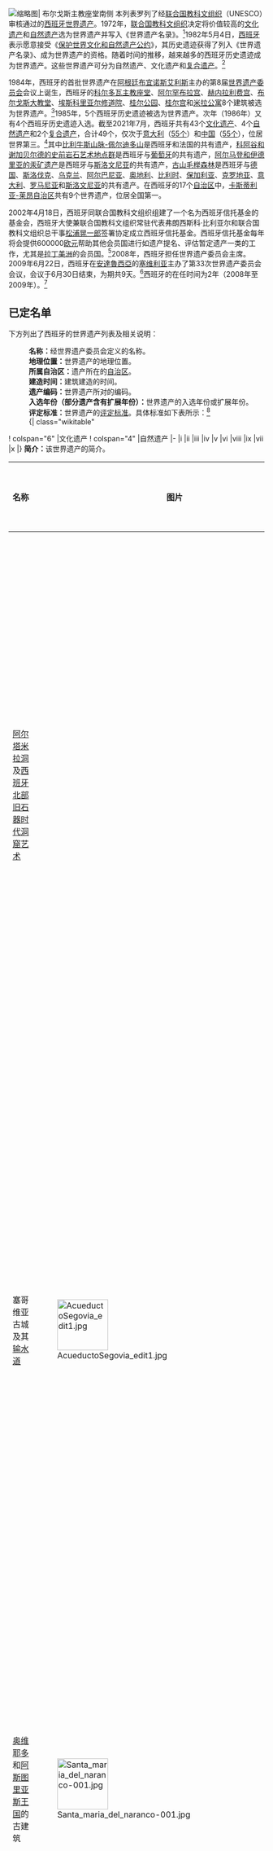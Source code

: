 {{noteTA
|G1=Spain Places
}}
[[File:Burgos - Catedral 021.JPG|缩略图|
[[布尔戈斯主教座堂|布尔戈斯主教座堂]]南侧
]]
本列表罗列了经[[联合国教科文组织|联合国教科文组织]]（UNESCO）审核通过的[[西班牙|西班牙]][[世界遗产|世界遗产]]。1972年，[[联合国教科文组织|联合国教科文组织]]决定将价值较高的[[文化遗产|文化遗产]]和[[自然遗产|自然遗产]]选为世界遗产并写入《世界遗产名录》。<ref name="convention">{{Cite web|url=http://whc.unesco.org/en/convention/|title=The World Heritage Convention|accessdate=2010年9月17日|publisher=UNESCO|archiveurl=https://web.archive.org/web/20160827065310/http://whc.unesco.org/en/convention/|archivedate=2016-08-27|dead-url=no}}</ref>1982年5月4日，[[西班牙|西班牙]]表示愿意接受《[[世界遗产#保护世界文化和自然遗产公约|保护世界文化和自然遗产公约]]》，其历史遗迹获得了列入《世界遗产名录》、成为世界遗产的资格。随着时间的推移，越来越多的西班牙历史遗迹成为世界遗产。这些世界遗产可分为自然遗产、文化遗产和[[复合遗产|复合遗产]]。{{efn|即同时具备自然遗产与文化遗产两种条件的世界遗产。}}<ref name="spain"/>

1984年，西班牙的首批世界遗产在[[阿根廷|阿根廷]][[布宜诺斯艾利斯|布宜诺斯艾利斯]]主办的第8届[[世界遺產委員會|世界遗产委员会]]会议上诞生，西班牙的[[科尔多瓦主教座堂|科尔多瓦主教座堂]]、[[阿尔罕布拉宫|阿尔罕布拉宫]]、[[赫内拉利费宫|赫内拉利费宫]]、[[布尔戈斯主教座堂|布尔戈斯大教堂]]、[[埃斯科里亚尔修道院|埃斯科里亚尔修道院]]、[[桂尔公园|桂尔公园]]、[[桂尔宫|桂尔宫]]和[[米拉公寓|米拉公寓]]8个建筑被选为世界遗产。<ref>{{Cite web|url=http://whc.unesco.org/archive/repcom84.htm#314|title=Report of the Rapporteur|accessdate=2010年9月17日|date=1984年11月2日|publisher=联合国教科文组织|archive-date=2017年2月27日|archive-url=https://web.archive.org/web/20170227042053/http://whc.unesco.org/archive/repcom84.htm#314|dead-url=no}}</ref>1985年，5个西班牙历史遗迹被选为世界遗产。次年（1986年）又有4个西班牙历史遗迹入选。截至2021年7月，西班牙共有43个[[文化遗产|文化遗产]]、4个[[自然遗产|自然遗产]]和2个[[复合遗产|复合遗产]]，合计49个，仅次于[[意大利|意大利]]（[[義大利世界遺產列表|55个]]）和[[中国|中国]]（[[中国世界遗产列表|55个]]），位居世界第三。<ref name="spain">{{Cite web|url=http://whc.unesco.org/en/statesparties/es/|title=Spain – Properties inscribed on the World Heritage List|accessdate=2018年9月17日|publisher=联合国教科文组织|archive-date=2021年5月15日|archive-url=https://web.archive.org/web/20210515154026/http://whc.unesco.org/en/statesparties/es/|dead-url=no}}</ref>其中[[比利牛斯山脉-佩尔迪多山|比利牛斯山脉-佩尔迪多山]]是西班牙和法国的共有遗产{{efn|即属于多个国家或地区的世界遗产。}}，[[科阿谷和谢加贝尔德的史前岩石艺术地点群|科阿谷和谢加贝尔德的史前岩石艺术地点群]]是西班牙与[[葡萄牙|葡萄牙]]的共有遗产，[[水银的遗产：阿尔马登和伊德里亚|阿尔马登和伊德里亚的汞矿遗产]]是西班牙与[[斯洛文尼亚|斯洛文尼亚]]的共有遗产，[[喀尔巴阡山脉原始山毛榉森林和欧洲其他地区古山毛榉森林|古山毛榉森林]]是西班牙与[[德国|德国]]、[[斯洛伐克|斯洛伐克]]、[[乌克兰|乌克兰]]、[[阿尔巴尼亚|阿尔巴尼亚]]、[[奥地利|奥地利]]、[[比利时|比利时]]、[[保加利亚|保加利亚]]、[[克罗地亚|克罗地亚]]、[[意大利|意大利]]、[[罗马尼亚|罗马尼亚]]和[[斯洛文尼亚|斯洛文尼亚]]的共有遗产。在西班牙的17个[[西班牙自治区|自治区]]中，[[卡斯蒂利亚-莱昂|卡斯蒂利亚-莱昂自治区]]共有9个世界遗产，位居全国第一{{efn|卡斯蒂利亚-莱昂'''独有'''：[[布尔戈斯主教座堂|布尔戈斯主教座堂]]、[[阿维拉|阿维拉]]古城及城外教堂、[[塞哥维亚|塞哥维亚]]古城及其[[塞哥维亚输水道|输水道]]、[[萨拉曼卡|萨拉曼卡]]古城、[[拉斯梅德拉斯|拉斯梅德拉斯]]、[[阿塔普埃尔卡|阿塔普埃尔卡]]考古遗址；'''共有'''：科阿谷和席尔加•维德岩史前岩石艺术遗址、[[伊比利亚半岛地中海盆地的石壁画艺术|伊比利亚半岛地中海盆地的石壁画艺术]]、[[喀尔巴阡山脉原始山毛榉森林和欧洲其他地区古山毛榉森林|古山毛榉森林]]。}}。

2002年4月18日，西班牙同联合国教科文组织组建了一个名为西班牙信托基金的基金会，西班牙大使兼联合国教科文组织常驻代表弗朗西斯科·比利亚尔和联合国教科文组织总干事[[松浦晃一郎|松浦晃一郎]]签署协定成立西班牙信托基金。西班牙信托基金每年将会提供600000[[欧元|欧元]]帮助其他会员国进行如遗产提名、评估暂定遗产一类的工作，尤其是[[拉丁美洲|拉丁美洲]]的会员国。<ref name="fund">{{Cite web|url=http://whc.unesco.org/en/partners/279|title=Spanish Funds-in-Trust|accessdate=2010年9月17日|publisher=UNESCO|archive-date=2021年5月15日|archive-url=https://web.archive.org/web/20210515154003/http://whc.unesco.org/en/partners/279|dead-url=no}}</ref>2008年，西班牙担任世界遗产委员会主席。2009年6月22日，西班牙在[[安達魯西亞|安達魯西亞]]的[[塞维利亚|塞维利亚]]主办了第33次世界遗产委员会会议，会议于6月30日结束，为期共9天。<ref>{{Cite news|url=http://www.dw.com/zh/2009%E5%B9%B46%E6%9C%8822%E6%97%A5%E5%BE%B7%E5%9B%BD%E4%B9%8B%E5%A3%B0%E4%B8%AD%E6%96%87%E5%B9%BF%E6%92%AD%E6%99%9A%E9%97%B4%E6%96%B0%E9%97%BB/a-4414454|title=2009年6月22日德国之声中文广播晚间新闻|publisher=德国之声|accessdate=2009年6月22日|archiveurl=https://web.archive.org/web/20160704103825/http://www.dw.com/zh/2009%E5%B9%B46%E6%9C%8822%E6%97%A5%E5%BE%B7%E5%9B%BD%E4%B9%8B%E5%A3%B0%E4%B8%AD%E6%96%87%E5%B9%BF%E6%92%AD%E6%99%9A%E9%97%B4%E6%96%B0%E9%97%BB/a-4414454|archivedate=2016年7月4日|dead-url=no}}</ref>西班牙的在任时间为2年（2008年至2009年）。<ref name="fund">{{Cite web|url=http://whc.unesco.org/en/partners/279|title=Spanish Funds-in-Trust|accessdate=2010年9月17日|publisher=UNESCO}}</ref>

== 已定名单 ==
下方列出了西班牙的世界遗产列表及相关说明：
: '''名称：'''经世界遗产委员会定义的名称。
: '''地理位置：'''世界遗产的地理位置。
: <span>'''所属自治区：'''遗</span>产所在的[[西班牙自治区|自治区]]。
: '''建造时间：'''建筑建造的时间。
: '''遗产编码：'''世界遗产所对的编码。
: '''入选年份（部分遗产含有扩展年份）：'''世界遗产的入选年份或扩展年份。{{efn|即将现存遗产规模扩大的年份。}}
: '''评定标准：'''世界遗产的[[世界遗产#世界遗产评定標準|评定标准]]。具体标准如下表所示：{{efn|若某世界遗产同时符合文化遗产和自然遗产所对应的标准，则该世界遗产是复合遗产。}}<ref>{{Cite web|url=http://whc.unesco.org/en/criteria/|title=The Criteria for Selection|accessdate=2016年7月2日|publisher=联合国教科文组织|language=en|archive-date=2016年6月12日|archive-url=https://web.archive.org/web/20160612152223/http://whc.unesco.org/en/criteria/|dead-url=no}}</ref>
:{| class="wikitable"
! colspan="6" |文化遗产
! colspan="4" |自然遗产
|-
|i
|ii
|iii
|iv
|v
|vi
|viii
|ix
|vii
|x
|} '''简介：'''该世界遗产的简介。
{| class="wikitable sortable" style="font-size:90%; border:0px;text-align:left;line-height:150%;"
! 名称
! class="unsortable"| 图片
! 地理位置
! 所属自治区
! 建造时间
! 遗产编码
! 入选年份{{efn|部分遗产含有扩展年份。}} 
! 评定标准
! class="unsortable"| 简介
! class="unsortable"| 参考链接
|-
|[[阿尔塔米拉洞|阿尔塔米拉洞]]及[[西班牙北部旧石器时代洞窟艺术|西班牙北部旧石器时代洞窟艺术]]
|
|align=center| —
|[[阿斯图里亚斯|阿斯图里亚斯]]、[[坎塔布里亚|坎塔布里亚]]、[[巴斯克自治區|巴斯克自治區]]
|{{sort|0003|旧石器时代晚期}} 
|310
|{{sort|1985年|1985年，2008年（扩展年份）}}
|i，iii
|阿尔塔米拉洞内有大量创作于[[公元前|公元前]]35000年至11000年间的[[旧石器时代晚期|旧石器时代晚期]]的[[石洞壁画|洞穴壁画]]。由于同外部空气长期隔离，洞穴壁画至今保存完好。它于1985年被列入世界遗产。2008年，分布在坎塔布里亚、阿斯图里亚斯和巴斯克自治区的17组洞穴岩画被扩展列入该遗产。
|<ref>{{cite web |publisher=联合国教科文组织 |accessdate=2010年9月15日 |title=Cave of Altamira and Paleolithic Cave Art of Northern Spain |url=http://whc.unesco.org/en/list/310 |language=en |archive-date=2017年7月19日 |archive-url=https://web.archive.org/web/20170719091132/http://whc.unesco.org/en/list/310/ |dead-url=no }}</ref>
|-
|塞哥维亚古城及其[[塞哥维亚输水道|输水道]]
|[[File:AcueductoSegovia_edit1.jpg|100px]]
|[[塞哥维亚|塞哥维亚]]
|[[卡斯蒂利亚-莱昂|卡斯蒂利亚-莱昂]]
|{{sort|001|1至16世纪}}
|311
|{{sort|1985年|1985年}}
|i，iii，iv
|[[塞哥维亚输水道|塞哥维亚输水道]]始建于公元50年前后，是[[伊比利亚半岛|伊比利亚半岛]]最为雄伟、保存最为完好的古罗马遗迹。[[塞哥维亚城堡|塞哥维亚城堡]]始建于11世纪时的中世纪，位于塞哥维亚古城西北部。著名的[[哥特式建筑|哥特式]]教堂[[塞哥维亚主教座堂|塞哥维亚主教座堂]]则始建于11世纪，并于16世纪完工，主教座堂内的钟楼高达88米，是西班牙最高的钟楼。 
|<ref>{{cite web |url=http://whc.unesco.org/en/list/311/ |title=Old Town Segovia and its Aqueduct |publisher=联合国教科文组织 |accessdate=2010年9月15日 |language=en |archive-date=2021年5月15日 |archive-url=https://web.archive.org/web/20210515154021/http://whc.unesco.org/en/list/311/ |dead-url=no }}</ref>
|-
|[[奥维耶多|奥维耶多]]和[[阿斯图里亚斯王国|阿斯图里亚斯王国]]的古建筑
|[[File:Santa_maria_del_naranco-001.jpg|100px]]
|[[奥维耶多|奥维耶多]]
|[[阿斯图里亚斯|阿斯图里亚斯]]
|{{sort|009|9世纪}}
|312
|{{sort|1985年|1985年，1998年（扩展年份）}}
|i，ii，iv
|9世纪时，[[阿斯图里亚斯王国|阿斯图里亚斯王国]]仍是西班牙唯一的[[基督教|基督教]]区。阿斯图里亚斯王国的国民们创造了一种新型建筑——[[前罗曼式建筑|前罗曼式建筑]]，主要用于教堂等建筑中。著名的建筑包括[[纳兰科山圣玛利亚教堂|纳兰科山圣玛利亚教堂]]。
|<ref>{{cite web |url=http://whc.unesco.org/en/listm/312 |title=Monuments of Oviedo and the Kingdom of the Asturias |publisher=联合国教科文组织 |accessdate=2010年9月15日 |language=en |archive-date=2021年5月15日 |archive-url=https://web.archive.org/web/20210515154026/http://whc.unesco.org/en/listm/312 |dead-url=no }}</ref>
|-
|[[科尔多瓦历史中心|科尔多瓦历史中心]]区
|[[File:La_Mezquita_from_Calahorra_Tower_-_Córdoba_(2).JPG|100 px]]
|[[科爾多瓦_(西班牙)|科尔多瓦]]
|[[安達魯西亞|安達魯西亞]]
|{{sort|007|7至13世纪}}
|313
|{{sort|1984|1984年，1994年（扩展年份）}}
|i，ii，iii，iv
|最初科尔多瓦只有[[科尔多瓦主教座堂|科尔多瓦主教座堂]]被选为世界遗产，科尔多瓦主教座堂是一座建于7世纪的天主教教堂。8世纪时，教堂被改造为[[清真寺|清真寺]]。13世纪时，[[費爾南多三世_(卡斯蒂利亞)|費爾南多三世]]将其再次改为天主教教堂。[[摩尔人|摩尔人]]的统治达到高峰时，科尔多瓦拥有超过3000座清真寺和建筑，足以同当时的[[君士坦丁堡|君士坦丁堡]]、[[大马士革|大马士革]]和[[巴格达|巴格达]]相媲美。1994年，该遗产扩大到科尔多瓦旧城区的大部分地区。
|<ref>{{cite web|url=http://whc.unesco.org/en/list/313|title=Historic Centre of Cordoba|accessdate=2010年9月15日|publisher=联合国教科文组织|language=en|archive-date=2017年7月11日|archive-url=https://web.archive.org/web/20170711161438/http://whc.unesco.org/en/list/313|dead-url=no}}</ref><ref name=bo>{{Cite book |url=https://books.google.com/books?isbn=9867185420 |title=世界文化與自然遺產 |editor=李偉 |publisher=漢宇國際文化 |year=2005 |isbn=9789867185426|pages=第93页|language=zh}}</ref>
|-
|[[阿兰布拉宫|阿兰布拉宫]]、[[赫内拉利费宫|赫内拉利费宫]]和[[阿尔拜辛|阿尔拜辛城]]
|[[File:Alhambra_Granada_desde_Albaicin.jpg|100px]]
|[[格拉纳达|格拉纳达]]
|[[安達魯西亞|安達魯西亞]]
|{{sort|014|14世纪}}
|314
|{{sort|1984|1984年，1994年（扩展年份）}}
|i，iii，iv
|这些世界遗产是西班牙为数不多的摩尔式建筑。[[阿兰布拉宫|阿兰布拉宫]]和[[赫内拉利费宫|赫内拉利费宫]]由[[格拉納達王國|格拉納達王國]]的统治者建造，阿尔拜辛则是摩尔式平民住宅区，在这些建筑中还可以看到其中融合的传统安达卢西亚建筑风格。
|<ref>{{cite web|url=http://whc.unesco.org/en/list/314|title=Alhambra, Generalife and Albayzín, Granada|publisher=联合国教科文组织|accessdate=2010年9月15日|language=en|archive-date=2017年7月11日|archive-url=https://web.archive.org/web/20170711161407/http://whc.unesco.org/en/list/314|dead-url=no}}</ref>
|-
|[[布尔戈斯主教座堂|布尔戈斯主教座堂]]
|[[File:Spain_Burgos_cathedral_2005.jpg|100px]]
|[[布尔戈斯|布尔戈斯]]
|[[卡斯蒂利亚-莱昂|卡斯蒂利亚-莱昂]]
|{{sort|013|13至16世纪}}
|316
|{{sort|1984|1984年}}
|ii，iv，vi
|[[布尔戈斯主教座堂|布尔戈斯主教座堂]]是一座[[哥特式建筑|哥特式]]教堂，始建于13世纪，完工于16世纪，是埋葬西班牙[[民族英雄|民族英雄]][[熙德|熙德]]的地点。 
|<ref>{{cite web |url=http://whc.unesco.org/en/list/316 |title=Burgos Cathedral |publisher=联合国教科文组织 |accessdate=2010年9月15日 |language=en |archive-date=2017年7月19日 |archive-url=https://web.archive.org/web/20170719085331/http://whc.unesco.org/en/list/316/ |dead-url=no }}</ref>
|-
|[[埃斯科里亚尔修道院|埃斯科里亚尔修道院]]
|[[File:Vista_aerea_del_Monasterio_de_El_Escorial.jpg|100px]]
|[[圣洛伦索-德埃尔埃斯科里亚尔|圣洛伦索-德埃尔埃斯科里亚尔]]
|[[马德里自治区|马德里自治区]]
|{{sort|016|16世纪}}
|318
|{{sort|1984|1984年}}
|i，ii，vi
|[[埃斯科里亚尔修道院|埃斯科里亚尔修道院]]曾经是西班牙皇室的住所，是西班牙的皇室建筑之一，由[[费利佩二世_(西班牙)|费利佩二世]]和[[胡安·包蒂斯塔·德·托莱多|胡安·包蒂斯塔·德·托莱多]]设计。埃斯科里亚尔修道院是“西班牙在基督教世界的核心作用”的一座纪念碑，有“[[世界第八大奇迹|世界第八大奇迹]]”之称。
|<ref>{{cite web |publisher=联合国教科文组织 |accessdate=2010年9月15日 |title=Monastery and Site of the Escorial |url=http://whc.unesco.org/en/list/318 |language=en |archive-date=2017年7月19日 |archive-url=https://web.archive.org/web/20170719090650/http://whc.unesco.org/en/list/318/ |dead-url=no }}</ref>
|-
|[[高迪的建筑作品|安东尼·高迪的建筑作品]]
|[[File:Casa_Milà_-_Barcelona,_Spain_-_Jan_2007.jpg|100px]]
|[[巴塞罗那|巴塞罗那]]
|[[加泰罗尼亚|加泰罗尼亚]]
|{{sort|019|19至20世纪}}
|320
|{{sort|1984|1984年，2005年（扩展年份）}}
|i，ii，iv
|[[安东尼·高迪|安东尼·高迪]]设计的建筑是[[现代主义建筑|现代主义建筑]]的重要组成部分，但他的设计却与其他的现代主义建筑有所不同。1984年，[[桂尔公园|桂尔公园]]、[[桂尔宫|桂尔宫]]和[[米拉之家|米拉住宅]]入选；2005年，[[维森斯之家|维森斯住宅]]、[[圣家堂|圣家堂的诞生立面及地下室]]、[[巴特略之家|巴特略住宅]]和[[科洛尼亚桂尔教堂|桂尔居住区教堂地下室]]入选。[[圣家堂|圣家堂]]是世界上唯一一座尚未完工就被列为世界遗产的建筑物。
|<ref>{{cite web |publisher=联合国教科文组织 |accessdate=2010年9月15日 |title=Works of Antoni Gaudi |url=http://whc.unesco.org/en/list/320 |language=en |archive-date=2010年1月17日 |archive-url=https://www.webcitation.org/5mr3fJe8a?url=http://whc.unesco.org/en/list/320 |dead-url=no }}</ref>
|-
|圣地亚哥-德孔波斯特拉古城
|[[File:Basílica_de_Santiago_02.JPG|100px]]
|[[聖地亞哥-德孔波斯特拉|圣地亚哥-德孔波斯特拉]]
|[[加利西亚_(西班牙)|加利西亚]]
|{{sort|010|10世纪和11世纪}} 
|347
|{{sort|1985年|1985年}}
|i，ii，vi
|圣地亚哥-德孔波斯特拉古城的[[圣地亚哥-德孔波斯特拉主教座堂|主教座堂]]是著名的天主教朝圣胜地，也是[[聖雅各之路|圣地牙哥朝圣之路]]的终点，相传[[使徒_(基督教)|使徒]][[雅各_(西庇太的兒子)|雅各]]安葬于此。这座古城在公元10世纪时被[[摩尔人|摩尔人]]摧毁，于11世纪重建。
|<ref>{{cite web |url=http://whc.unesco.org/en/list/347 |title=Santiago de Compostela (Old Town) |publisher=联合国教科文组织 |accessdate=2010年9月15日 |language=en |archive-date=2017年7月11日 |archive-url=https://web.archive.org/web/20170711163400/http://whc.unesco.org/en/list/347 |dead-url=no }}</ref>
|-
|阿维拉古城及城外教堂
|[[File:Ávila_24-8-2002.jpg|100px]]
|{{sort|Avila|[[阿维拉|阿维拉]]}}
|[[卡斯蒂利亚-莱昂|卡斯蒂利亚-莱昂]]
|{{sort|011|11世纪}}
|348
|{{sort|1985年|1985年，2007年（修正）}}
|iii，iv
|为抵抗[[摩尔人|摩尔人]]的入侵，卡斯蒂利亚人于11世纪时在阿维拉古城周边修建了城墙。古城的防御工事由82个半圆型塔楼和9个城门组成，是西班牙最完整的防事之一。
|<ref>{{cite web |publisher=联合国教科文组织 |accessdate=2010年9月15日 |title=Old Town of Avila with its Extra-Muros Churches |url=http://whc.unesco.org/en/list/348 |language=en |archive-date=2017年7月19日 |archive-url=https://web.archive.org/web/20170719074753/http://whc.unesco.org/en/list/348/ |dead-url=no }}</ref>
|-
|[[阿拉貢的穆德哈爾式建築|阿拉貢的穆德哈爾式建築]]
|[[File:Teruel_-_Cimborrio_de_la_catedral.JPG|100px]]
|{{sort|Teruel|[[特魯埃爾省|特魯埃爾省]]和[[薩拉戈薩省|薩拉戈薩省]]}}
|[[阿拉贡自治区|阿拉贡]]
|{{sort|012|12至17世纪}}
|378
|{{sort|1986|1986年，2001年（扩展年份）}}
|iv
|1986年，4座位于的[[特鲁埃尔|特鲁埃尔]]的[[穆德哈尔|穆德哈尔式]]教堂被选为世界遗产，它们将传统的伊斯兰风和现代欧洲风的特点融合在了一起。2001年，又有6座建筑被追加为世界遗产。  
|<ref>{{cite web |url=http://whc.unesco.org/en/list/378 |title=Mudejar Architecture of Aragaon |publisher=联合国教科文组织 |accessdate=2010年9月15日 |language=en |archive-date=2017年7月11日 |archive-url=https://web.archive.org/web/20170711163454/http://whc.unesco.org/en/list/378 |dead-url=no }}</ref>
|-
|历史名城托莱多
|[[File:Toledo_Skyline_Panorama,_Spain_-_Dec_2006.jpg|100px]]
|[[托萊多_(西班牙)|托萊多]]
|[[卡斯蒂利亚-拉曼恰|卡斯蒂利亚-拉曼恰]]
|{{sort|008|8至16世纪}}
|379
|{{sort|1986|1986年}}
|i，ii，iii，iv
|托莱多由罗马人建造，曾经是[[西哥特王国|西哥特王国]]和[[卡斯蒂利亚王国|卡斯蒂利亚王国]]的首都。它在[[后倭马亚王朝|后倭马亚王朝]]和[[收復失地運動|收復失地運動]]期间也同样扮演了重要的角色。托莱多城的与众不同之处在于，它在同一种环境中孕育了不同的[[文明|文明]]，三种主要宗教——[[犹太教|犹太教]]、[[基督教|基督教]]和[[伊斯兰教|伊斯兰教]]在这块土地上共同存在。
|<ref>{{cite web |url=http://whc.unesco.org/en/list/379 |title=Historic City of Toledo |publisher=联合国教科文组织 |accessdate=2010年9月15日 |language=en |archive-date=2017年7月11日 |archive-url=https://web.archive.org/web/20170711163438/http://whc.unesco.org/en/list/379 |dead-url=no }}</ref>
|-
|[[加拉霍奈国家公园|加拉霍奈国家公园]]
|[[File:Parque_nacional_de_Garajonay,_La_Gomera,_España,_2012-12-14,_DD_08.jpg|100px]]
|[[戈梅拉岛|戈梅拉岛]]
|[[加那利群岛|加那利群岛]]
|align=center|{{sort|999|[[N/A|N/A]]}}
|380
|{{sort|1986|1986年}}
|vii，ix
|[[加拉霍奈国家公园|加拉霍奈国家公园]]的70%被[[照葉林|照葉林]]覆盖，公园内的植被和[[古近纪|古近纪]]的植被生长状况颇为类似。但是由于气候变化，这种植被在欧洲南部已近乎灭绝。
|<ref>{{cite web |url=http://whc.unesco.org/en/list/380 |title=Garajonay National Park |publisher=联合国教科文组织 |accessdate=2010年9月15日 |language=en |archive-date=2018年12月24日 |archive-url=https://web.archive.org/web/20181224215102/http://whc.unesco.org/en/list/380%20 |dead-url=no }}</ref> 
|-
|萨拉曼卡古城
|[[File:Catedralnuevaslc.jpg|100px]]
|[[萨拉曼卡|萨拉曼卡]]
|[[卡斯蒂利亚-莱昂|卡斯蒂利亚-莱昂]]
|{{sort|013|13至16世纪}}
|381
|{{sort|1988|1988年}}
|i，ii，iv
|萨拉曼卡是一座极为重要的大学城，城内的[[萨拉曼卡大学|萨拉曼卡大学]]是西班牙最早的[[大学|大学]]，也是欧洲已知最早的大学之一。3世纪时，萨拉曼卡被迦太基人征服，后来又被罗马人和摩尔人统治。曼萨拉卡的市中心主要由[[罗曼式建筑|罗曼式建筑]]、[[哥特式建筑|哥特式建筑]]、[[摩尔式建筑|摩尔式建筑]]、[[文艺复兴建筑|文艺复兴建筑]]和[[巴洛克建筑|巴洛克建筑]]组成。
|<ref>{{cite web |url=http://whc.unesco.org/en/list/381 |title=Old City of Salamanca |publisher=联合国教科文组织 |accessdate=2010年9月15日 |language=en |archive-date=2017年7月11日 |archive-url=https://web.archive.org/web/20170711163516/http://whc.unesco.org/en/list/381 |dead-url=no }}</ref><ref>{{cite web |url=http://www.salamancapatrimonio.com/importancia.htm |title=Importancia Historica |publisher=Salamanca Patrimonio |accessdate=2010年9月15日 |language=es |archive-url=https://web.archive.org/web/20120728012038/http://www.salamancapatrimonio.com/importancia.htm |archive-date=2012年7月28日 |dead-url=yes }}</ref>
|-
|[[塞维利亚主教座堂|塞维利亚主教座堂]]、[[塞维利亚王宫|塞维利亚王宫]]和[[西印度群岛综合档案馆|西印度群岛综合档案馆]]
|[[File:Cathedral_and_Archivo_de_Indias_-_Seville.jpg|100 px]]
|[[塞维利亚|塞维利亚]]
|[[安達魯西亞|安達魯西亞]]
|{{sort|013|13至16世纪}}
|383
|{{sort|1987|1987年}}
|i，ii，iii，iv
|[[塞维利亚王宫|塞维利亚王宫]]建于[[穆瓦希德王朝|穆瓦希德王朝]]统治西班牙南部时和[[收復失地運動|收復失地運動]]期间。[[塞维利亚主教座堂|塞维利亚主教座堂]]的历史可追溯至15世纪，是[[費爾南多三世_(卡斯蒂利亞)|費爾南多三世]]和[[克里斯托弗·哥伦布|克里斯托弗·哥伦布]]的葬生之地。[[西印度群岛综合档案馆|西印度群岛综合档案馆]]保存了大量有关[[西班牙美洲殖民地|西班牙美洲殖民地]]的宝贵资料。
|<ref>{{cite web|url=http://whc.unesco.org/en/list/383|title=Cathedral, Alcázar and Archivo de Indias in Seville|publisher=联合国教科文组织|accessdate=2010年9月15日|language=en|archive-date=2017年7月19日|archive-url=https://web.archive.org/web/20170719081925/http://whc.unesco.org/en/list/383/|dead-url=no}}</ref>
|-
|卡塞雷斯古城
|[[File:Pano_Parte_Antigua_de_Cáceres.jpg|100px]]
|[[卡塞雷斯_(西班牙)|卡塞雷斯]]
|[[埃斯特雷马杜拉|埃斯特雷马杜拉]]
|{{sort|003|3至15世纪}}
|384
|{{sort|1986|1986年}}
|iii，iv
|卡塞雷斯古城将[[古羅馬建築|古罗马建筑]]、[[伊斯蘭建築|伊斯兰建筑]]、北[[哥特式建筑|哥特式建筑]]和[[文艺复兴建筑|文艺复兴建筑]]的影响融合在了一起。城中现存有大约30座穆斯林时期建造的高塔建筑。
|<ref>{{cite web |url=http://whc.unesco.org/en/list/384 |title=Old Town of Cáceres |publisher=联合国教科文组织 |accessdate=2010年9月15日 |language=en |archive-date=2017年7月11日 |archive-url=https://web.archive.org/web/20170711163504/http://whc.unesco.org/en/list/384 |dead-url=no }}</ref><ref>{{cite web |url=http://www.ayto-caceres.es/ciudad/introduccion |title=Introducción |publisher=卡塞雷斯市政厅 |accessdate=2010年9月15日 |language=es |deadurl=yes |archiveurl=https://web.archive.org/web/20100929173055/http://www.ayto-caceres.es/ciudad/introduccion |archivedate=2010年9月29日 }}</ref>
|-
|伊维萨岛的生物多样性和特有文化
|[[File:ForbysIbizaTown_02.jpg|100px]]
|[[伊维萨岛|伊维萨岛]] 
|[[巴利阿里群島|巴利阿里群島]]
|align=center|{{sort|999|[[N/A|N/A]]}}
|417
|{{sort|1999|1999年}}
|ii，iii，iv，ix，x
|伊维萨岛沿岸是一种支持着当地生态系统多样化的地中海[[海草|海草]]——[[波西多尼亚海草|波西多尼亚海草]]的家园。伊维萨岛上还有大量[[腓尼基|腓尼基]]人的遗迹，他们在此建造的高城要塞是[[文艺复兴建筑|文艺复兴式]]军事建筑的典范，对西班牙防御工事的发展产生了极大的影响。
|<ref>{{cite web |url=http://whc.unesco.org/en/list/417 |title=Ibiza，Biodiversity and Culture |publisher=联合国教科文组织 |accessdate=2010年9月17日 |language=en |archive-date=2017年7月19日 |archive-url=https://web.archive.org/web/20170719152104/http://whc.unesco.org/en/list/417/ |dead-url=no }}</ref><ref>{{Cite book|publisher=[[联合国环境署|UNEP]]-[[世界保护监测中心|WCMC]]|title=IBIZA: BIODIVERSITY AND CULTURE SPAIN|url=http://www.thesalmons.org/lynn/wh-wcmc/Spain%20-%20Ibiza.pdf|year=1999年|accessdate=2010年9月17日|language=en|archive-date=2021年5月8日|archive-url=https://web.archive.org/web/20210508033724/http://www.thesalmons.org/lynn/wh-wcmc/Spain%20-%20Ibiza.pdf|dead-url=no}}</ref>
|-
|[[波夫萊特修道院|波夫萊特修道院]]
|[[File:Spain_PobletMonastry_FrontView.jpg|100px]]
|[[宾沃迪|宾沃迪]] 
|[[加泰罗尼亚|加泰罗尼亚]]
|{{sort|012|12世纪和13世纪}}
|518
|{{sort|1991|1991年}}
|i，iv
|1151年，[[熙笃会|熙笃会]]建立了西班牙最大的修道院之一——波夫莱特修道院。波夫莱特修道院与西班牙中世纪时的王侯贵族关系密切，尤其是[[阿拉贡君主列表|阿拉贡的君主]]。波夫萊特修道院是[[阿方索二世_(阿拉贡)|阿方索二世]]、[[胡安一世_(阿拉貢)|约翰一世]]、[[约翰二世_(阿拉贡)|约翰二世]]、[[海梅一世|海梅一世]]、[[费尔南多一世_(阿拉贡)|费尔南多一世]]和[[佩德罗四世_(阿拉贡)|佩德罗四世]]的葬生之地。
|<ref>{{cite web |url=http://whc.unesco.org/en/list/518 |title=Poblet Monastery |publisher=联合国教科文组织 |accessdate=2010年9月15日 |language=en |archive-date=2017年7月11日 |archive-url=https://web.archive.org/web/20170711163522/http://whc.unesco.org/en/list/518 |dead-url=no }}</ref><ref>{{cite web |url=http://whc.unesco.org/archive/advisory_body_evaluation/518rev.pdf |format=pdf |title=World Heritage List，No. 518 Rev. |publisher=联合国教科文组织 |date=1989年1月3日 |accessdate=2010年9月15日 |language=en |archive-date=2016年8月10日 |archive-url=https://web.archive.org/web/20160810124545/http://whc.unesco.org/archive/advisory_body_evaluation/518rev.pdf |dead-url=no }}</ref>
|-
|[[乌韦达|乌韦达]]和[[拜萨|拜萨]]城文艺复兴时期的建筑群
|[[File:Catedral_de_baeza.jpg|100px]]
|{{sort|Jaen|[[哈恩省|哈恩省]]}}
|[[安達魯西亞|安達魯西亞]]
|{{sort|016|16世纪}}
|522
|{{sort|2003|2003年}}
|ii，iv
|乌韦达和拜萨是两座位于西班牙南部的相邻城镇。16世纪时，随着文艺复兴运动的发展，乌韦达和拜萨被整修成[[文艺复兴|文艺复兴]]风格的城镇，成为西班牙的首例文艺复兴式城镇。  
|<ref>{{cite web |publisher=联合国教科文组织 |accessdate=2010年9月15日 |title=Renaissance Monumental Ensembles of Ubeda and Baeza |url=http://whc.unesco.org/en/list/522 |language=en |archive-date=2017年7月11日 |archive-url=https://web.archive.org/web/20170711164351/http://whc.unesco.org/en/list/522 |dead-url=no }}</ref>
|-
|[[梅里达考古群|梅里达考古群]]
|[[File:Merida_Roman_Theatre1.jpg|100px]]
|[[梅里達_(西班牙)|梅里達]]
|[[埃斯特雷马杜拉|埃斯特雷马杜拉]]
|{{sort|001|1至5世纪}}
|664
|{{sort|1993|1993年}}
|iii，iv
|[[公元前|公元前]]25年，罗马人建造了梅里达，梅里达曾经一度是[[罗马行省|罗马行省]][[琉息太尼亞|琉息太尼亞]]的省会。考古群内拥有大量的罗马遗迹，如桥梁、渡槽、露天剧场、[[梅里達羅馬劇場|梅里达罗马剧场]]、[[马戏团|马戏团]]和[[法院|法院]]等。
|<ref>{{cite web |url=http://whc.unesco.org/en/list/664 |title=Archaeological Ensemble of Mérida |publisher=联合国教科文组织 |accessdate=2010年9月16日 |language=en |archive-date=2017年7月19日 |archive-url=https://web.archive.org/web/20170719072139/http://whc.unesco.org/en/list/664/ |dead-url=no }}</ref>
|-
|[[王家瓜達露佩聖母修道院|王家瓜達露佩聖母修道院]]
|[[File:Royal_Monastery_of_Santa_Maria_de_Guadalupe.jpg|100px]]
|[[瓜达卢佩_(卡塞雷斯省)|瓜达卢佩]]
|[[埃斯特雷马杜拉|埃斯特雷马杜拉]]
|{{sort|013|13至16世纪}}
|665
|{{sort|1993|1993年}}
|iv，vi
|[[王家瓜達露佩聖母修道院|王家瓜達露佩聖母修道院]]在[[收復失地運動|收復失地運動]]中扮演了重要的角色，1492年，[[格拉纳达|格拉纳达]]沦陷，穆斯林退出安达卢西亚，收复失地运动结束。同年，[[克里斯托弗·哥伦布|哥伦布]]发现了美洲大陆。瓜达卢佩圣母也成为了美国[[傳福音|传福音]]的重要标志。
|<ref>{{cite web |url=http://whc.unesco.org/en/list/665/ |title=Royal Monastery of Santa María de Guadalupe |publisher=联合国教科文组织 |accessdate=2010年9月16日 |language=en |archive-date=2021年5月15日 |archive-url=https://web.archive.org/web/20210515154242/http://whc.unesco.org/en/list/665/ |dead-url=no }}</ref><ref>{{cite web |url=http://whc.unesco.org/archive/advisory_body_evaluation/665.pdf |title=Guadalupe |publisher=联合国教科文组织 |date=1992年9月25日 |format=pdf |accessdate=2010年9月16日 |language=en |archive-date=2016年8月10日 |archive-url=https://web.archive.org/web/20160810130300/http://whc.unesco.org/archive/advisory_body_evaluation/665.pdf |dead-url=no }}</ref>
|-
|[[聖雅各之路|聖雅各之路]]
|[[File:Image-Alto_del_perdon.jpg|100px]]
|align=center| —
|{{sort|Aragon|[[阿拉贡|阿拉贡]]、[[卡斯蒂利亚-莱昂|卡斯蒂利亚-莱昂]]、[[加利西亚_(西班牙)|加利西亚]]、[[納瓦拉|納瓦拉]]和[[拉里奥哈_(西班牙)|拉里奥哈]]}}
|align=center|{{sort|999|[[N/A|N/A]]}}
|669
|{{sort|1993|1993年}}
|ii，iv，vi
|圣雅各之路是一条从[[法国|法国]]和西班牙的边界出发，抵达[[使徒_(基督教)|使徒]][[雅各_(西庇太的兒子)|雅各]]的葬生之地[[圣地亚哥-德孔波斯特拉主教座堂|圣地亚哥-德孔波斯特拉主教座堂]]的[[朝圣|朝圣]]之路。
|<ref>{{cite web |url=http://whc.unesco.org/en/list/669 |title=Route of Santiago de Compostela |publisher=联合国教科文组织 |accessdate=2010年9月15日 |language=en |archive-date=2017年7月11日 |archive-url=https://web.archive.org/web/20170711163533/http://whc.unesco.org/en/list/669 |dead-url=no }}</ref>
|-
|[[多尼亞納國家公園|多尼亞納國家公園]]
|[[File:Doñana_National_Park_from_the_river.jpg|100px]]
|{{sort|Huelva|[[韋爾瓦省|韋爾瓦省]]和[[塞維利亞省|塞維利亞省]]}}
|[[安達魯西亞|安達魯西亞]]
|align=center|{{sort|999|N/A}}
|685
|{{sort|1994|1994年，2005年（扩展年份）}}
|vii，ix，x
|[[多尼亞納國家公園|多尼亞納國家公園]]位于[[瓜达尔基维尔河|瓜达尔基维尔河]]至[[大西洋|大西洋]]间的三角洲地区，拥有各种各样的[[群落生境|群落生境]]，如[[潟湖|潟湖]]、[[河流湿地|河流湿地]]、[[沙丘|沙丘]]和[[马基斯灌丛带|马基斯灌丛带]]等等，是[[地中海|地中海]]最大的[[鹭巢|鹭巢]]区之一，冬季时公园内的[[鸭科|鸭科]]生物可达50万以上。  
|<ref>{{cite web |publisher=联合国教科文组织 |accessdate=2010年9月15日 |title=Doñana National Park |url=http://whc.unesco.org/en/list/685 |language=en |archive-date=2017年7月11日 |archive-url=https://web.archive.org/web/20170711163546/http://whc.unesco.org/en/list/685 |dead-url=no }}</ref>
|-
|[[比利牛斯山脉-佩尔迪多山|比利牛斯山脉-佩尔迪多山]]
|[[File:Cirque_de_Soaso_et_massif_du_Mont-Perdu.jpg|100px]]
|[[韋斯卡省|韋斯卡省]]
|[[阿拉贡自治区|阿拉贡自治区]]（与[[法国|法国]]共有）
|align=center|{{sort|999|N/A}}
|773
|{{sort|1997|1997年，1999年（扩展年份）}}
|iii，iv，v，vii，viii
|比利牛斯山脉位于法国和西班牙边界，海拔3352米高的[[碳酸鈣|石灰质]]山珀杜山是比利牛斯山脉的主峰。西班牙境内拥有两个欧洲最大的峡谷，而法国境内拥有3个大型冰斗墙。
|<ref>{{cite web |publisher=联合国教科文组织 |accessdate=2010年9月15日 |title=Pyrenees – Mont Perdu |url=http://whc.unesco.org/en/list/773 |language=en |archive-date=2017年7月11日 |archive-url=https://web.archive.org/web/20170711122819/http://whc.unesco.org/en/list/773 |dead-url=no }}</ref>
|-
| [[昆卡_(西班牙)|城墙围绕的历史名城昆卡]]
|[[File:Cuenca-panoramica4.JPG|100px]]
|[[昆卡_(西班牙)|昆卡]]
|[[卡斯蒂利亚-拉曼恰|卡斯蒂利亚-拉曼恰]]
|{{sort|012|12至18世纪}}
|781
|{{sort|1996|1996年}}
|ii，v
|8世纪早期，[[摩尔人|摩尔人]]建立了昆卡城。12世纪时，基督徒征服了这座城市。昆卡大教堂是西班牙的首个[[哥特式建筑|哥特式]]教堂，昆卡古城的[[懸空之屋|懸空之屋]]建于悬崖边缘，是昆卡的又一个风景名胜。 
|<ref>{{cite web |url=http://whc.unesco.org/en/list/781 |title=Historic Walled Town of Cuenca |publisher=联合国教科文组织 |accessdate=2010年9月16日 |language=en |archive-date=2017年7月11日 |archive-url=https://web.archive.org/web/20170711163552/http://whc.unesco.org/en/list/781 |dead-url=no }}</ref><ref>{{cite news |url=http://www.guardian.co.uk/spanish-tourist-board/la-mancha-cuenca-toledo-spain |archiveurl=https://web.archive.org/web/20141013141122/http://www.theguardian.com/spanish-tourist-board/la-mancha-cuenca-toledo-spain |archivedate=2014年10月13日 |dead-url=yes |title=A stroll through La Mancha |first=William |last=Cook |publisher=[[衛報|衛報]] |accessdate=2010年9月16日 |location=[[伦敦|伦敦]] |date=2009年10月2日 |language=en }}</ref>
|-
|[[巴倫西亞絲綢交易所|巴倫西亞絲綢交易所]]
|[[File:Lonja_de_Valencia1.jpg|100px]]
|[[巴倫西亞|巴倫西亞]]
|[[巴倫西亞自治區|巴倫西亞自治區]]
|{{sort|015|15世纪和16世纪}}
|782
|{{sort|1996|1996年}}
|i，iv
|巴伦西亚丝绸交易所建于15世纪和16世纪之间，因在这里进行的[[丝绸|丝绸]]贸易而得名。作为[[哥特式建筑#晚期|哥特式晚期]]的建筑杰作，宏伟的交易大厅还是15至16世纪地中海地区主要商业城市巴伦西亚权力和财富的象征。
|<ref>{{cite web |url=http://whc.unesco.org/en/list/782 |title=La Lonja de la Seda de Valencia |publisher=联合国教科文组织 |accessdate=2010年9月16日 |language=en |archive-date=2017年7月11日 |archive-url=https://web.archive.org/web/20170711163559/http://whc.unesco.org/en/list/782 |dead-url=no }}</ref><ref>{{cite web |url=http://www.ctav.es/icaro/actividades/actividad.asp?id=20066281313455058709 |title=La lonja de Valencia. Limpieza y conversación de fachadas |publisher=Colegio Territorial de Arquitectos de Valencia |year=2005年 |accessdate=2010年9月16日 |language=es |deadurl=yes |archiveurl=https://archive.is/20120729151608/http://www.ctav.es/icaro/actividades/actividad.asp?id=20066281313455058709 |archivedate=2012年7月29日 }}</ref>
|-
|[[拉斯梅德拉斯|拉斯梅德拉斯]] 
|[[File:Panorámica_de_Las_Médulas.jpg|100px]]
|[[蓬费拉达|蓬费拉达]]
|[[卡斯蒂利亚-莱昂|卡斯蒂利亚-莱昂]]
|{{sort|001|1至3世纪}}
|803
|{{sort|1997|1997年}}
|i，ii，iii，iv
|拉斯梅德拉斯是位于[[莱昂省_(西班牙)|莱昂省]][[蓬费拉达|蓬费拉达]]市近郊的一片人工[[恶地|恶地]]。这个地区在[[罗马帝国|罗马帝国]]时代曾是[[金矿|金矿]]的矿山，堪称[[古罗马|古罗马]]时期最大的露天金矿。古罗马人在这里劳作了两个世纪。他们通过一种早期水力采矿技术在石崖上开凿供水渡槽，然后用水填充洞穴，利用水压破坏厚重的岩壁，从而达到采集金矿的目的。随着罗马帝国的衰弱，这里随之被废弃，留下的独特地貌和采矿基础设施至今保存完好。
|<ref>{{cite web |url=http://whc.unesco.org/en/list/803 |title=Las Médulas |publisher=联合国教科文组织 |accessdate=2010年9月16日 |language=en |archive-date=2017年7月11日 |archive-url=https://web.archive.org/web/20170711163604/http://whc.unesco.org/en/list/803 |dead-url=no }}</ref><ref>{{cite web |url=http://www.fundacionlasmedulas.com/parque/que_son/index.jsp?opcion=6&xml=/docs/20040315/0007.xml&xsl=/docs/plantillas/fichaGenerica.xsl |title=The archaeology of a mining landscape |publisher=拉斯梅德拉斯基金会 |year=2003年 |accessdate=2010年9月16日 |deadurl=yes |archiveurl=https://web.archive.org/web/20100823000107/http://www.fundacionlasmedulas.com/parque/que_son/index.jsp?opcion=6&xml=%2Fdocs%2F20040315%2F0007.xml&xsl=%2Fdocs%2Fplantillas%2FfichaGenerica.xsl |archivedate=2010年8月23日 |language=en }}</ref>
|-
|[[加泰罗尼亚音乐宫|加泰罗尼亚音乐宫]]和[[圣十字圣保罗医院|圣十字圣保罗医院]]
|[[File:20061225-Barcelona_Hospital_de_la_Santa_Creu_i_Sant_Pau_MQ.jpg|100px]]
|[[巴塞罗那|巴塞罗那]]
|[[加泰罗尼亚|加泰罗尼亚]]
|{{sort|020|20世纪}}
|804
|{{sort|1997|1997年}}
|i，ii，iv
|[[加泰罗尼亚音乐宫|加泰罗尼亚音乐宫]]和[[圣十字圣保罗医院|圣十字圣保罗医院]]建于20世纪早期。音乐宫由巨大的钢架结构组成，光线充足，空间开阔。圣保罗医院采用大胆创新的设计和装饰，体现出[[现代主义|现代主义]]风格。
|<ref>{{cite web|url=http://whc.unesco.org/en/list/804|title=Palau de la Música Catalana and Hospital de Sant Pau，Barcelona|accessdate=2010年9月17日|publisher=联合国教科文组织|language=en|archive-date=2017年7月11日|archive-url=https://web.archive.org/web/20170711163610/http://whc.unesco.org/en/list/804|dead-url=no}}</ref>
|-
|[[聖米良德拉科戈利亞的修道院|圣米良尤索和素索修道院]]
|[[File:Monasterio_de_Yuso.jpg|100px]]
|[[圣米良德拉科戈利亚|圣米良德拉科戈利亚]]
|[[拉里奥哈_(西班牙)|拉里奥哈]]
|{{sort|006|6至16世纪}}
|805
|{{sort|1997|1997年}}
|ii，iv，vi
|[[聖米良德拉科戈利亞的修道院|圣米良尤索和素索修道院]]位于[[拉里奧哈自治區|拉里奥哈自治区]]的[[圣米良德拉科戈利亚|圣米良德拉科戈利亚]]，是当地基督教徒的朝圣地，也是当今世界使用最为广泛的语言之一——西班牙语的发源地。最早的西班牙语文学作品便诞生于此。
|<ref>{{cite web |url=http://whc.unesco.org/en/list/805 |title=San Millán Yuso and Suso Monasteries |publisher=联合国教科文组织 |accessdate=2010年9月17日 |language=en |archive-date=2017年7月11日 |archive-url=https://web.archive.org/web/20170711163615/http://whc.unesco.org/en/list/805 |dead-url=no }}</ref>
|-
|席尔加•维德岩史前岩石艺术遗址
|[[File:Rock_Art_Foz_Coa_01.jpg|100px]]
|align=center| —
|卡斯蒂利亚-莱昂（与[[葡萄牙|葡萄牙]]共有）
|{{sort|0002|旧石器时代}} 
|866
|{{sort|1998|1998年，2010年（扩展年份）}}
|i，iii
|1998年，葡萄牙[[科阿峡谷史前岩石艺术遗址|科阿峡谷史前岩石艺术遗址]]的[[旧石器时代晚期|旧石器时代晚期]]岩画入选，成为世界遗产。2010年，西班牙席尔加·维德考古区的645幅岩画入选。席尔加·维德岩石艺术考古区是伊比利亚半岛旧石器时代晚期最好的露天岩石艺术区。
|<ref>{{cite web|url=http://whc.unesco.org/en/list/866|title=Prehistoric Rock Art Sites in the Côa Valley and Siega Verde|publisher=联合国教科文组织|accessdate=2010年9月17日|language=en|archive-date=2017年7月19日|archive-url=https://web.archive.org/web/20170719090645/http://whc.unesco.org/en/list/866/|dead-url=no}}</ref>
|-
|[[伊比利亚地中海盆地的岩画艺术|伊比利亚地中海盆地的岩画艺术]]
|[[File:Art_rupestre_Chimiachas.jpg|100px]]
|align=center| —
|{{sort|Andalusia|[[安達魯西亞|安達魯西亞]]、[[阿拉贡|阿拉贡]]、[[卡斯蒂利亚-拉曼恰|卡斯蒂利亚-拉曼恰]]、[[加泰罗尼亚|加泰罗尼亚]]、[[穆尔西亚地区|穆尔西亚]]和[[巴倫西亞自治區|巴倫西亞自治區]]}}
|{{sort|0001|史前}}
|874
|{{sort|1998|1998年}}
|iii
|伊比利亚地中海盆地中拥有750多个[[史前時代|史前時代]]晚期的岩画艺术范例，这些岩画所表达的信息各不相同，有的由各种[[几何|几何]]图形组成，有的描绘了男性狩猎动物时的场景，特点鲜明。
|<ref>{{cite web |publisher=联合国教科文组织 |accessdate=2010年9月15日 |title=Rock Art of the Mediterranean Basin on the Iberian Peninsula |url=http://whc.unesco.org/en/list/874 |language=en |archive-date=2017年7月11日 |archive-url=https://web.archive.org/web/20170711163621/http://whc.unesco.org/en/list/874 |dead-url=no }}</ref><ref>{{cite web |url=http://www.spain.info/en/conoce/monumentos/arte_rupestre_del_arco_mediterraneo_peninsular.html |title=Arte Rupestre del Arco Mediterráneo Peninsular |publisher=Instituto de Turismo de España |accessdate=2010年9月17日 |language=en |archive-url=https://web.archive.org/web/20120306050124/http://www.spain.info/en/conoce/monumentos/arte_rupestre_del_arco_mediterraneo_peninsular.html |archive-date=2012年3月6日 |dead-url=yes }}</ref>
|-
|[[塔拉科|塔拉科考古遗址]]
|[[File:Tarragona.Pont_del_diable_aqüeducte.jpg|100px]]
|[[塔拉戈纳|塔拉戈纳]]
|[[加泰罗尼亚|加泰罗尼亚]]
|{{sort|001|1至4世纪}}
|875
|{{sort|2000|2000年}}
|ii，iii
|著名罗马城市[[塔拉科|塔拉科]]现称塔拉戈纳，是[[近西班牙|近西班牙]]和[[塔拉科西班牙|塔拉科西班牙]][[罗马帝国行省|行省]]的省会。[[塔拉戈纳露天剧场|城市中的露天剧场]]建于公元2世纪。如今的塔拉科已是一片斷垣殘圮，大片遗迹早已被深埋在現有的建築物之下，但从它们身上依旧可以看到[[罗马帝国|罗马帝国]]的朝晖。
|<ref>{{cite web|url=http://whc.unesco.org/en/list/876|title=Archaeological Ensemble of Tárraco|publisher=联合国教科文组织|accessdate=2010年9月17日|language=en|archive-date=2017年7月11日|archive-url=https://web.archive.org/web/20170711163628/http://whc.unesco.org/en/list/876|dead-url=no}}</ref><ref>{{cite web |url=http://www.tarragona.cat/som-patrimoni/patrimoni-de-la-humanitat |title=Patrimoni Històric |publisher=Ajuntament de Tarragona |accessdate=2010年9月17日 |language=ca |deadurl=yes |archiveurl=https://web.archive.org/web/20100930010228/http://www.tarragona.cat/som-patrimoni/patrimoni-de-la-humanitat |archivedate=2010年9月30日 }}</ref><ref>{{Cite web|url=http://twh.boch.gov.tw/world/intro.aspx?id=44|title=塔拉科的考古遺址群-世界遺產 - 臺灣世界遺產潛力點|accessdate=2016年7月2日|publisher=文化部文化資產局|language=zh-tw|archive-date=2021年5月15日|archive-url=https://web.archive.org/web/20210515154456/https://twh.boch.gov.tw/world/intro.aspx?id=44|dead-url=no}}</ref>
|-
|埃纳雷斯堡大学城及历史文化区
|[[File:Universidad_de_Alcala.jpg|100px]]
|[[埃纳雷斯堡|埃纳雷斯堡]]
|[[马德里自治区|马德里自治区]]
|{{sort|016|16世纪}}
|876
|{{sort|1998|1998年}}
|ii，iv，vi
|埃纳雷斯堡是世界上第一座被规划为[[大学城|大学城]]的城市，由西班牙[[樞機|红衣主教]][[弗朗西斯科·希梅内斯·德·西斯内罗斯|西斯内罗斯]]于16世纪早期建立。埃纳雷斯堡是后来[[西班牙美洲殖民地|西班牙殖民美洲]]早期理想城市建设的范本，同时它也为欧洲乃至全世界的大学规划设计提供了样本。此外，埃纳雷斯堡还是西班牙文学家，《[[堂吉诃德|堂吉诃德]]》的作者[[米格尔·德·塞万提斯|米格尔·德·塞万提斯]]的出生地，他为[[西班牙语|西班牙语]]和西方文学做出了杰出的贡献。
|<ref>{{cite web |url=http://whc.unesco.org/en/list/876 |title=University and Historic Precinct of Alcalá de Henares |publisher=联合国教科文组织 |accessdate=2010年9月17日 |language=en |archive-date=2017年7月11日 |archive-url=https://web.archive.org/web/20170711163628/http://whc.unesco.org/en/list/876 |dead-url=no }}</ref><ref>{{cite web |url=http://www.ciudadespatrimonio.org/DesktopDefault.aspx?tabID=8242 |title=Alcalá de Henares |publisher=Ciudades Patrimonio de la Humanidad de España |accessdate=2010年9月17日 |deadurl=yes |archiveurl=https://web.archive.org/web/20100901002503/http://www.ciudadespatrimonio.org/DesktopDefault.aspx?tabID=8242 |archivedate=2010年9月1日 |language=es }}</ref>
|-
|[[拉古纳的圣克里斯托瓦尔|拉古纳的圣克斯托瓦尔]]
|[[File:Tenerife2005_008.jpg|100px]]
|[[拉古纳的圣克里斯托瓦尔|拉古纳的圣克里斯托瓦尔]]
|[[加那利群岛|加那利群岛]]
|{{sort|016|16至18世纪}}
|929
|{{sort|1999|1999年}}
|ii，iv
|拉古纳的圣克斯托瓦尔位于[[非洲|非洲]]西部的加那利群岛，分为本无规划的“高城”和精心规划的“低城”。“低城”是一个依据科学原理布局的理想城市区，城中分布有宽阔的街道，并建有许多精美的[[教堂|教堂]]、宏伟高大的公共建筑和各式各样的私人[[住宅|住宅]]，这些建筑的历史都可以追溯到公元16世纪至18世纪。
|<ref>{{cite web |url=http://whc.unesco.org/en/list/929 |title=San Cristóbal de La Laguna |publisher=联合国教科文组织 |accessdate=2010年9月17日 |language=en |archive-date=2018年12月24日 |archive-url=https://web.archive.org/web/20181224215032/http://whc.unesco.org/en/list/929%20 |dead-url=no }}</ref><ref>{{cite web |url=http://www.visitlalaguna.es/historia_la_laguna.jsp |title=Historia |publisher=拉古纳市政厅 |accessdate=2010年9月17日 |language=es |archive-url=https://web.archive.org/web/20100926031148/http://www.visitlalaguna.es/historia_la_laguna.jsp |archive-date=2010年9月26日 |dead-url=yes }}</ref>
|-
|[[帕梅拉尔|帕梅拉尔]]
|[[File:Elche3.jpg|100px]]
|[[埃爾切|埃爾切]]
|[[巴倫西亞自治區|巴倫西亞自治區]]
|align=center|{{sort|999|[[N/A|N/A]]}}
|930
|{{sort|2000|2000年}}
|ii，v
|埃尔切的帕梅拉尔始建于公元10世纪末期。帕拉梅尔是一大片附有高级灌溉系统的[[海枣|海枣林]]。它如同[[沙漠|沙漠]]中的一个[[绿洲|绿洲]]，在当地贫瘠的土地上创造了农业生产的奇迹。
|<ref>{{cite web |url=http://whc.unesco.org/en/list/930 |title=Palmeral of Elche |publisher=联合国教科文组织 |accessdate=2010年9月17日 |language=en |archive-date=2017年7月19日 |archive-url=https://web.archive.org/web/20170719123340/http://whc.unesco.org/en/list/930/ |dead-url=no }}</ref>
|-
|[[盧戈羅馬城牆|卢戈的罗马城墙]]
|[[File:Muralla.Lugo.Galicia.jpg|100px]]
|[[卢戈_(西班牙)|卢戈]]
|[[加利西亚_(西班牙)|加利西亚]]
|{{sort|003|3世纪}}
|987
|{{sort|2000|2000年}}
|iv
|卢戈的罗马城墙修建于3世纪末期，主要用于保卫罗马重镇卢戈。城墙至今保存完好，是罗马帝国晚期[[城堡|城堡]]最好的样例之一。
|<ref>{{cite web |url=http://whc.unesco.org/en/list/987 |title=Roman Walls of Lugo |publisher=联合国教科文组织 |accessdate=2010年9月17日 |language=en |archive-date=2017年7月11日 |archive-url=https://web.archive.org/web/20170711164337/http://whc.unesco.org/en/list/987 |dead-url=no }}</ref>
|-
|[[博伊谷地的罗马式教堂建筑|博伊谷地的罗马式教堂建筑]]
|[[File:Taüll_-_Sant_Climent.jpg|100px]]
|[[拉瓦利德沃伊|拉瓦利德沃伊]]
|[[加泰罗尼亚|加泰罗尼亚]]
|{{sort|011|11至14世纪}}
|988
|{{sort|2000|2000年}}
|ii，iv
|[[比利牛斯山|比利牛斯山]]边缘的博伊谷地坐落着许多[[罗曼式建筑|罗曼式]]教堂，教堂内装饰有罗马式壁画、雕像和[[祭坛|祭坛]]。在谷底的山坡上还有许多历史悠久的[[放牧场|放牧场]]。
|<ref>{{cite web|url=http://whc.unesco.org/en/list/988|title=Catalan Romanesque Churches of the Vall de Boí|accessdate=2010年9月17日|publisher=联合国教科文组织|language=en|archive-date=2017年7月11日|archive-url=https://web.archive.org/web/20170711164312/http://whc.unesco.org/en/list/988|dead-url=no}}</ref><ref>{{cite web |url=http://www.vallboi.cat/ca/el-romanic |title=El conjunt romànic de la Vall de Boí |publisher=Patronat de la Vall de Boí |accessdate=2010年9月17日 |language=ca |deadurl=yes |archiveurl=https://archive.is/20130101095537/http://www.vallboi.cat/ca/el-romanic |archivedate=2013年1月1日 }}</ref>
|-
|[[阿塔普埃尔卡山|阿塔普埃尔卡考古遗址]]
|[[File:Zarpazos2.jpg|100px]]
|[[阿塔普埃尔卡_(布尔戈斯省)|阿塔普埃尔卡]]
|卡斯蒂利亚-莱昂
|{{sort|0001|史前}}
|989
|{{sort|2000|2000年}}
|iii，v
|[[阿塔普埃尔卡山|阿塔普埃尔卡山]]内的洞穴拥有已知最早的[[人亚科|人亚科]]化石遗迹，它们来自100万年前的欧洲地层。山洞中的化石为欧洲[[人类学|人类学]]的研究提供了丰富的资料和信息，对于了解[[人类|人类]]远古[[祖先|祖先]]的生活具有重要价值。
|<ref>{{cite web |url=http://whc.unesco.org/en/list/989 |title=Archaeological Site of Atapuerca |publisher=联合国教科文组织 |accessdate=2010年9月17日 |language=en |archive-date=2017年7月13日 |archive-url=https://web.archive.org/web/20170713193512/http://whc.unesco.org/en/list/989/ |dead-url=no }}</ref><ref>{{cite web |url=http://www.amnh.org/exhibitions/atapuerca/sima/index.php |title=Sima de los Huesos: The Pit of Bones |publisher=[[美国国家历史博物馆|美国国家历史博物馆]] |accessdate=2010年9月17日 |deadurl=yes |archiveurl=https://web.archive.org/web/20101123071227/http://www.amnh.org/exhibitions/atapuerca/sima/index.php |archivedate=2010年11月23日 |language=en }}</ref>
|-
|[[阿兰胡埃斯|阿兰胡埃斯]]文化景观
|[[File:Aranjuez_PalacioReal_cadena.jpg|100px]]
|[[阿兰胡埃斯|阿兰胡埃斯]]
|[[马德里自治区|马德里自治区]]
|{{sort|015|15至19世纪}}
|1044
|{{sort|2001|2001年}}
|ii，iv
|阿兰胡埃斯是位于首都[[马德里|马德里]]南部的城镇。[[阿蘭胡埃斯王宮|阿蘭胡埃斯王宮]]是[[西班牙王室|西班牙王室]]的重要宫殿之一。阿兰胡埃斯文化景观体现了许多复杂的关系。如人类活动与[[自然|自然]]的关系、蜿蜒的水道与几何形景观设计间的关系、[[乡村|乡村]]和[[城市|城市]]间的关系，以及[[森林|森林]]和富丽堂皇的精美建筑间的关系。
|<ref>{{cite web |url=http://whc.unesco.org/en/list/1044/ |title=Aranjuez Cultural Landscape |publisher=联合国教科文组织 |accessdate=2010年9月17日 |language=en |archive-date=2021年5月15日 |archive-url=https://web.archive.org/web/20210515154532/http://whc.unesco.org/en/list/1044/ |dead-url=no }}</ref><ref>{{cite web |url=http://whc.unesco.org/archive/advisory_body_evaluation/1044.pdf |title=Aranjuez (Spain) |publisher=联合国教科文组织 |date=2000年6月30日 |accessdate=2010年9月17日 |language=en |archive-date=2016年8月18日 |archive-url=https://web.archive.org/web/20160818101124/http://whc.unesco.org/archive/advisory_body_evaluation/1044.pdf |dead-url=no }}</ref>
|-
|[[比斯開橋|比斯開橋]]
|[[File:Zubia_jun.jpg|100px]]
|[[波尔图加莱特|波尔图加莱特]]
|[[巴斯克自治區|巴斯克自治區]]
|{{sort|019|19世纪}}
|1217
|{{sort|2006|2006年}}
|i，ii
|[[比斯開橋|比斯開橋]]横跨[[內維翁河|內維翁河]]，连接巴斯克城市[[波尔图加莱特|波尔图加莱特]]和[[格乔|格乔]]，于1893年完工，是世界上第一座[[運渡橋|运渡桥]]。螺纹钢筋轻质技术的巧妙使用，也使比斯开桥被誉为[[工业革命|工业革命]]时代最杰出的钢铁桥梁建筑之一。桥梁下挂有可沿桥移动的车厢渡河，车厢往返于桥两端的[[渡口|渡口]]以进行运输。这种设计让船只的通行更加方便，不会扰乱[[毕尔巴鄂港|毕尔巴鄂港]]的海上交通。
|<ref>{{cite web |url=http://whc.unesco.org/en/list/1217 |title=Vizcaya Bridge |publisher=联合国教科文组织 |accessdate=2010年9月17日 |language=en |archive-date=2017年7月19日 |archive-url=https://web.archive.org/web/20170719140227/http://whc.unesco.org/en/list/1217/ |dead-url=no }}</ref><ref>{{cite web |url=http://www.puente-colgante.com/en/principal.html |title=History of the Bridge |publisher=Puente Vizcaya World Heritage |accessdate=2010年9月17日 |deadurl=yes |archiveurl=https://web.archive.org/web/20110715131426/http://www.puente-colgante.com/en/principal.html |archivedate=2011年7月15日 |language=en }}</ref>
|-
|[[泰德國家公園|泰德國家公園]]
|[[File:Teide_Tenerife4.jpeg|100px]]
|[[特内里费岛|特内里费岛]]
|[[加那利群岛|加那利群岛]]
|align=center|{{sort|999|[[N/A|N/A]]}}
|1258
|{{sort|2007|2007年}}
|vii，viii
|泰德国家公园占地18990公顷，公园内的[[泰德峰|泰德峰]]是一座[[活火山|活火山]]，海拔高达3718米，是西班牙海拔最高的山峰。 
|<ref>{{cite web |url=http://whc.unesco.org/en/list/1258 |title=Teide National Park |publisher=联合国教科文组织 |accessdate=2010年9月17日 |language=en |archive-date=2016年3月22日 |archive-url=https://web.archive.org/web/20160322010359/http://whc.unesco.org/en/list/1258 |dead-url=no }}</ref>
|-
|[[埃库莱斯塔|埃库莱斯塔]]（赫拉克勒斯塔）
|[[File:A_coruna_torre_de_hercules_sunset_edit.jpg|100px]]
|[[拉科魯尼亞|拉科魯尼亞]]
|[[加利西亚_(西班牙)|加利西亚]]
|{{sort|001|1世纪}}
|1312
|{{sort|2009|2009年}}
|iii
|为了给来往船只指明拉科鲁尼亚港的方向，罗马人在一块高{{convert|57|m|ft}}的岩石上建立了这座高{{convert|55|m|ft}}的灯塔。它是唯一一座保存完整且仍在运作的罗马灯塔。 
|<ref>{{cite web |url=http://whc.unesco.org/en/list/1312 |title=Tower of Hercules |publisher=联合国教科文组织 |accessdate=2010年9月15日 |language=en |archive-date=2017年7月19日 |archive-url=https://web.archive.org/web/20170719084743/http://whc.unesco.org/en/list/1312/ |dead-url=no }}</ref>
|-
|[[特拉蒙塔納山脈|特拉蒙塔納山脈]]文化景观
|[[File:SerraTramuntana2.jpg|100px]]
|[[馬略卡島|馬略卡島]]
|[[巴利阿里群島|巴利阿里群島]]
|align=center|{{sort|999|[[N/A|N/A]]}}
|1371
|{{sort|2011|2011年}}
|ii，iv，v
|[[特拉蒙塔納山脈|特拉蒙塔纳山脉]]位于马略卡岛西北部，长达数千年历史的农业极大地改变了当地的面貌，农业梯田等水利设施形成了独具特色的文化景观。相互连通的水利设施、水磨坊、用干石建成的房屋和[[农场|农场]]，这些源自[[封建制度_(歐洲)|封建时代]]的建筑都别具一番特色。
|<ref>{{cite web |url=http://whc.unesco.org/en/list/1371 |title=Cultural Landscape of the Serra de Tramuntana |publisher=联合国教科文组织 |accessdate=2012年7月23日 |language=en |archive-date=2017年7月11日 |archive-url=https://web.archive.org/web/20170711164422/http://whc.unesco.org/en/list/1371 |dead-url=no }}</ref>
|-
|[[水银的遗产：阿尔马登和伊德里亚|阿尔马登和伊德里亚的汞矿遗产]]
|align=center|{{sort|999|[[File:Minas_de_Almadén,_Ciudad_Real_(RPS_21-07-2012).png|100px]]}}
|[[阿尔马登|阿尔马登]]
|[[卡斯蒂利亚-拉曼恰|卡斯蒂利亚-拉曼恰]]（与[[斯洛文尼亚|斯洛文尼亚]]共有）
|{{sort|016|16世纪和17世纪}}
|1313
|{{sort|2012|2012年}}
|ii，iv
|阿尔马登是一个古罗马时代的汞矿开采小镇，镇内建有雷塔马尔城堡、各种宗教建筑、纪念碑和传统民居等与[[采矿业|采矿]]相关的历史建筑物。
|<ref>{{cite web|url=http://whc.unesco.org/en/list/1313|title=Heritage of Mercury. Almadén and Idrija|publisher=联合国教科文组织|accessdate=2012年7月23日|language=en|archive-date=2017年7月11日|archive-url=https://web.archive.org/web/20170711161125/http://whc.unesco.org/en/list/1313|dead-url=no}}</ref><ref>{{Cite web|url=http://www.unesco.org/new/zh/media-services/multimedia/photos/whc2012/sloveniaspain/|title=2012世界遗产大会图片集 水银遗产：阿尔马登与伊德里亚（斯洛文尼亚/西班牙）|publisher=联合国教科文组织|accessdate=2016年6月26日|language=zh|archive-date=2021年1月23日|archive-url=https://web.archive.org/web/20210123173434/http://www.unesco.org/new/zh/media-services/multimedia/photos/whc2012/sloveniaspain/|dead-url=no}}</ref>
|-
|[[安特克拉支石墓遗址|安特克拉支石墓遗址]]
|[[File:Cueva_de_Menga_Antequera_Málaga_2.JPG|100px]]
|[[安特克拉|安特克拉]]
|[[安達盧西亞|安達盧西亞]]
|{{sort|0001|史前}}
|1501
|{{sort|2016|2016年}}
|i，iii，iv
|安特克拉支石墓遗址位于西班牙南部安达卢西亚自治区的核心地带，遗址内共有芒加溶支石墓和维埃拉支石墓和埃尔罗梅拉尔托洛斯支石墓3个支石墓遗址。附近还可以欣赏到[[埃纳莫拉多斯山|埃纳莫拉多斯山]]和埃尔托卡尔山的岩层。安特克拉支石墓遗址是欧洲原始时代中最值得关注的艺术作品之一，是欧洲石柱艺术的典型范例。
|<ref>{{Cite web|url=http://whc.unesco.org/en/list/1501|title=Antequera Dolmens Site|accessdate=2016年7月21日|publisher=联合国教科文组织|language=en|archive-date=2018年7月7日|archive-url=https://web.archive.org/web/20180707204609/http://whc.unesco.org/en/list/1501|dead-url=no}}</ref>
|-
|[[喀尔巴阡山脉原始山毛榉森林和欧洲其他地区古山毛榉森林|喀尔巴阡山脉原始山毛榉森林和欧洲其他地区古山毛榉森林]]
|[[File:Corzo_en_Hayedo_de_Tejera_Negra.JPG|100px]]
|align=center| —
|[[卡斯蒂利亚-拉曼恰|卡斯蒂利亚-拉曼恰]]、[[卡斯蒂利亚-莱昂|卡斯蒂利亚-莱昂]]、[[纳瓦拉|纳瓦拉]]和[[马德里自治区|马德里自治区]]（与欧洲11个国家共有）
|{{sort|0001|[[N/A|N/A]]}}
|1133
|{{sort|2017|2017年}}
|ix
|古山毛榉林为展示进行中的[[全新世|冰后期]]陆地[[生态系统|生态系统]]的[[进化|进化]]过程提供了范例，并成为了解[[山毛榉|山毛榉]]树种在[[北半球|北半球]]的多种环境下，繁殖扩散情况的一个必不可少的环节。
|<ref>{{Cite web|url=http://whc.unesco.org/en/list/1133|title=Ancient and Primeval Beech Forests of the Carpathians and Other Regions of Europe|accessdate=2018年11月14日|publisher=联合国教科文组织|language=en|archive-date=2017年7月11日|archive-url=https://web.archive.org/web/20170711105447/http://whc.unesco.org/en/list/1133|dead-url=no}}</ref>
|-
|哈里发的[[阿爾扎哈拉古城|阿爾扎哈拉古城]]
|[[File:Salon_Rico_1.jpg|100px]]
|[[科爾多瓦_(西班牙)|科爾多瓦]]
|[[安達盧西亞|安達盧西亞]]
|{{sort|010|10世纪}}
|1560
|{{sort|2018|2018年}}
|iii, iv
|阿尔扎哈拉古城是科尔多瓦[[哈里发|哈里发]]的所在地，建于公元10世纪中叶。经过约80年的繁荣后，该城被1009-1010年的内战摧毁，之后一直被废弃。其遗迹被遗忘了近千年，直到20世纪初被重新发现。这个完整的[[城市|城市]]综合体拥有[[道路|道路]]、[[桥梁|桥梁]]、水务系统、各类建筑、装饰元素和日用基础设施等。它近乎完好地再现了已消失的[[安达卢斯|安达卢斯]]西方[[伊斯兰文明|伊斯兰文明]]在其鼎盛时期的风貌。
|<ref>{{Cite web|url=http://whc.unesco.org/en/list/1560|title=Caliphate City of Medina Azahara|accessdate=2018年11月14日|publisher=联合国教科文组织|language=en|archive-date=2018年7月8日|archive-url=https://web.archive.org/web/20180708073634/https://whc.unesco.org/en/list/1560|dead-url=no}}</ref>
|-
|大加那利岛文化景观：[[里斯科卡伊多|里斯科卡伊多]]考古遗址和圣山
|[[File:Almogaren_roquebentayga.jpg|100px]]
|[[大加那利岛|大加那利岛]]
|[[加那利群岛|加那利群岛]]
|{{sort|0001|[[N/A|N/A]]}}
|1578
|{{sort|2019|2019年}}
|iii, v
|里斯科卡伊多洞穴考古遗址及其周围的圣山位于大加那利岛中部山区，在行政区划上属于[[阿尔特纳拉|阿尔特纳拉]]和[[特赫达|特赫达]]等市镇。大加那利岛文化起源于第一批来到此岛屿的先民——[[柏柏尔人|柏柏尔人]]。他们长时间与外部世界隔绝，留下了穴居栖息地和天文观测、岩石艺术、部落[[仪式|仪式]]等遗址。
|<ref>{{cite web|publisher=联合国教科文组织|accessdate=2019年7月16日|title=Risco Caido and the Sacred Mountains of Gran Canaria Cultural Landscape|url=https://whc.unesco.org/en/list/1578/|language=en|archive-date=2020年3月18日|archive-url=https://web.archive.org/web/20200318195926/https://whc.unesco.org/en/list/1578/|dead-url=no}}</ref>
|-
|[[普拉多大道|普拉多大道]]和[[丽池公园|丽池公园]]，艺术与科学的景观之地
|[[File:Palacio_de_Cristal_-_Parque_del_Buen_Retiro.jpg|100px]]
|[[马德里|马德里]]
|[[马德里自治区|马德里自治区]]
|{{sort|0001|[[N/A|N/A]]}}
|1618
|{{sort|2021|2021年}}
|ii, iv, vi
|这个占地200公顷的文化景观位于马德里的城市中心，自西班牙式林荫大道的原型[[普拉多大道|普拉多大道]]于16世纪落成以来不断发展。大道的特色是大型喷泉（尤其是大地女神喷泉和海神喷泉），以及被知名建筑环绕的城市地标大地女神广场。该遗产地体现了18世纪开明专制主义时期对城市空间和发展的新理念，艺术和科学领域的建筑与工业、医疗保健和研究用途的建筑相得益彰，共同阐释了西班牙帝国鼎盛时期人们对乌托邦社会的渴望。面积120公顷的[[丽池公园|丽池公园]]是建于17世纪的布恩·丽池宫的遗迹，是该遗产区最大的组成部分，展示了从19世纪至今的多种园林风格。遗产地还包含错落有致的皇家植物园和多为民居的耶罗尼姆斯街区，那里有丰富多样的19-20世纪建筑，其中也包括文化场所。
|<ref>{{cite web|publisher=联合国教科文组织|accessdate=2021年7月26日|title=Paseo del Prado and Buen Retiro, a landscape of Arts and Sciences|url=https://whc.unesco.org/en/list/1618|language=en}}</ref>
|}

==各自治区世界遗产总量列表==
各[[西班牙自治区|自治区]]世界遗产总量列表如下表所示：
{{西班牙行政区|float=right}}

（更新时间：2021年7月）
{|class="wikitable sortable"
|-
!自治区 !! 独有遗产{{efn|即只属于某一个西班牙自治区的世界遗产。}} !! 共有遗产 !! 合计
|-
|[[卡斯蒂利亚-莱昂|卡斯蒂利亚-莱昂]]|| 6 || 3  || 9
|-
|[[安達魯西亞|安達魯西亞]] || 7 || 1 || 8
|-
|[[加泰罗尼亚|加泰罗尼亚]]|| 5 || 1 || 6
|-
|[[加利西亚_(西班牙)|加利西亚]] || 3 || 1 || 4
|-
|[[加那利群岛|加那利群岛]] || 4 || {{sort|0|—}} || 4
|-
|[[埃斯特雷马杜拉|埃斯特雷马杜拉]] || 3 || {{sort|0|—}} || 3
|-
|[[马德里自治区|马德里自治区]] || 4 || 1 || 5
|-
|[[卡斯蒂利亚-拉曼恰|卡斯蒂利亚-拉曼恰]] || 2 || 3 || 5
|-
|[[巴倫西亞自治區|巴倫西亞自治區]] || 2 || 1 || 3
|-
|[[阿拉贡自治区|阿拉贡自治区]] || 1 || 3 || 4
|-
|[[拉里奥哈_(西班牙)|拉里奥哈]] || 1 || 1 || 2
|-
|[[阿斯图里亚斯|阿斯图里亚斯]] || 1 || 2 || 3
|-
|[[巴斯克自治區|巴斯克自治區]] || 1 || 1 || 2
|-
|[[巴利阿里群島|巴利阿里群島]] || 2 || {{sort|0|—}} || 2
|-
|[[坎塔布里亚|坎塔布里亚]] || {{sort|0|—}} || 1 || 1
|-
|[[穆尔西亚地区|穆尔西亚地区]] || {{sort|0|—}} || 1 || 1
|-
|[[納瓦拉|納瓦拉]] || {{sort|0|—}} || 2 || 2
|}

== 世界遗产地理位置 ==
（注：1=[[埃斯科里亚尔修道院|埃斯科里亚尔修道院]]  2=[[王家瓜達露佩聖母修道院|王家瓜達露佩聖母修道院]]  3=[[阿蘭胡埃斯王宮|阿蘭胡埃斯王宮]]  4=[[聖地亞哥-德孔波斯特拉|聖地亞哥-德孔波斯特拉]]  5=[[布尔戈斯主教座堂|布尔戈斯主教座堂]]  6=[[阿塔普埃尔卡山|阿塔普埃尔卡山]]）

{{Location map+ |Spain |width=900 |float=center |caption=西班牙本土的世界遗产的地理位置如图所示。<ref name="spain"/> |places=
{{location map~ |Spain |lat=37.178056 |long=-3.600833 |label=[[格拉纳达|格拉纳达]]}}
{{location map~ |Spain |lat=42.340806 |long=-3.704472 |label=[[布尔戈斯主教座堂|5]]|position=left}}
{{location map~ |Spain |lat=37.883333 |long=-4.766667 |label=[[科爾多瓦_(西班牙)|科尔多瓦历史中心]]|position=top}}
{{location map~ |Spain |lat=40.581750 |long=-4.126417 |label=[[埃斯科里亚尔修道院|1]]|position=right}}
{{location map~ |Spain |lat=43.382500 |long=-4.116111 |label=[[阿尔塔米拉洞|阿尔塔米拉洞]]|position=top}}
{{location map~ |Spain |lat=43.360000 |long=-5.845000 |label=[[奥维耶多|奥维耶多]]|position=top}}
{{location map~ |Spain |lat=40.650000 |long=-4.683333 |label=[[阿维拉|阿维拉]]|position=left}}
{{location map~ |Spain |lat=40.950000 |long=-4.166667 |label=[[塞哥维亚|塞哥维亚]]|position=top}}
{{location map~ |Spain |lat=42.880447 |long=-8.516303 |label=[[聖地亞哥-德孔波斯特拉|4]]|position=bottom}}
{{location map~ |Spain |lat=39.856667 |long=-4.024444 |label=[[托莱多_(西班牙)|托莱多]]|position=bottom}}
{{location map~ |Spain |lat=40.343611 |long=-1.107222 |label=[[阿拉贡的穆德哈尔式建筑|阿拉贡的穆德哈尔式建筑]]}}
{{location map~ |Spain |lat=39.730833 |long=+2.694722 |label=[[特拉蒙塔納山脈|特拉蒙塔納山脈]]|position=right}}
{{location map~ |Spain |lat=39.483333 |long=-6.366667 |label=[[卡塞雷斯_(西班牙)|卡塞雷斯]]|position=left}}
{{location map~ |Spain |lat=37.377222 |long=-5.986944 |label=[[塞维利亚|塞维利亚]]}}
{{location map~ |Spain |lat=40.961612 |long=-5.667607 |label=[[萨拉曼卡|萨拉曼卡]]|position=left}}
{{location map~ |Spain |lat=41.380833 |long=+1.082500 |label=[[波夫萊特修道院|波夫萊特修道院]]|position=left}}
{{location map~ |Spain |lat=38.900000 |long=-6.333333 |label=[[梅里達_(西班牙)|梅里達]]|position=left}}
{{location map~ |Spain |lat=39.452778 |long=-5.327500 |label=[[王家瓜達露佩聖母修道院|2]]|position=right}}
{{location map~ |Spain |lat=37.000000 |long=-6.500000 |label=[[多尼亞納國家公園|多尼亞納國家公園]]|position=bottom}}
{{location map~ |Spain |lat=40.066667 |long=-2.150000 |label=[[昆卡_(西班牙)|昆卡]]|position=bottom}}
{{location map~ |Spain |lat=39.474417 |long=-0.378444 |label=[[巴倫西亞絲綢交易所|巴倫西亞絲綢交易所]]}}
{{location map~ |Spain |lat=42.558889 |long=-6.760000 |label=[[拉斯梅德拉斯|拉斯梅德拉斯]]|position=right}}
{{location map~ |Spain |lat=41.387500 |long=+2.175000 |label=[[巴塞罗那|巴塞罗那]]|position=right}}
{{location map~ |Spain |lat=42.673889 |long=+0.333333 |label=[[佩爾迪多山|佩爾迪多山]]|position=left}}
{{location map~ |Spain |lat=42.166667 |long=-2.866667 |label=[[聖米良德拉科戈利亞的修道院|聖米良德拉科戈利亞的修道院]]|position=right}}
{{location map~ |Spain |lat=40.466667 |long=-3.366667 |label=[[埃纳雷斯堡|埃纳雷斯堡]]}}
{{location map~ |Spain |lat=38.980000 |long=+1.430000 |label=[[伊维萨岛|伊维萨岛]]|position=right}}
{{location map~ |Spain |lat=41.115697 |long=+1.249594 |label=[[塔拉科考古遗址|塔拉科考古遗址]]|position=bottom}}
{{location map~ |Spain |lat=42.352500 |long=-3.518333 |label=[[阿塔普埃尔卡山|6]]|position=right}}
{{location map~ |Spain |lat=42.522197 |long=+0.834400 |label=[[博伊谷地的罗马式教堂建筑|博伊谷地]]|position=right}}
{{location map~ |Spain |lat=38.269444 |long=-0.698333 |label=[[帕梅拉尔|帕梅拉尔]]}}
{{location map~ |Spain |lat=43.016667 |long=-7.550000 |label=[[卢戈_(西班牙)|卢戈]]}}
{{location map~ |Spain |lat=40.036389 |long=-3.608889 |label=[[阿蘭胡埃斯王宮|3]]|position=right}}
{{location map~ |Spain |lat=38.000000 |long=-3.366667 |label=[[乌韦达|乌韦达]]}}
{{location map~ |Spain |lat=37.983333 |long=-3.466667 |label=[[拜萨|拜萨]]|position=bottom}}
{{location map~ |Spain |lat=43.323100 |long=-3.016900 |label=[[比斯開橋|比斯開橋]]}}
{{location map~ |Spain |lat=43.385833 |long=-8.406389 |label=[[埃库莱斯塔|埃库莱斯塔]]|position=top}}
{{location map~ |Spain |lat=38.760000 |long=-4.820000 |label=[[阿尔马登|阿尔马登]]|position=right}}
{{location map~ |Spain |lat=37.0124 |long=-4.3253 |label=[[安特克拉支石墓遗址|安特克拉支石墓遗址]]|position=bottom}}
{{location map~ |Spain |lat=43.0033 |long=-1.1912 |label=[[聖雅各之路|聖雅各之路]]|position=left}}
{{location map~ |Spain |lat=37.888 |long=-4.867 |label=[[阿爾扎哈拉古城|阿爾扎哈拉古城]]|position=bottom}}
{{location map~ |Spain |lat=40.4173 |long=-3.68278 |label=[[普拉多大道|普拉多大道]]和[[丽池公园|丽池公园]]|position=left}}
}}
{{Location map+ |Canary Islands |width=900 |float=center |caption=[[加那利群岛|加那利群岛]]世界遗产的地理位置如图所示。<ref name="spain"/> |places=
{{location map~ |Canary Islands |lat=28.126250 |long=-17.23722 |label=[[加拉霍奈国家公园|加拉霍奈国家公园]]|position=left}}
{{location map~ |Canary Islands |lat=28.483333 |long=-16.30000 |label=[[拉古纳的圣克里斯托瓦尔|拉古纳的圣克里斯托瓦尔]]}}
{{location map~ |Canary Islands |lat=28.270833 |long=-16.639167 |label=[[泰德國家公園|泰德國家公園]]|position=bottom}}
{{location map~ |Canary Islands |lat=28.0443889 |long=-15.6611944 |label=[[里斯科卡伊多|里斯科卡伊多]]|position=bottom}}
}}

== 预备名单 ==
除了已列入《世界遗产名录》的世界遗产，成员国将可能成为世界遗产的历史遗迹列入预备名单。只有在待定名单上的遗迹才可能成为世界遗产。<ref>{{Cite web|url=http://whc.unesco.org/en/tentativelists/|title=Tentative Lists|accessdate=2012年7月23日|publisher=联合国教科文组织|language=en|archive-date=2018年12月24日|archive-url=https://web.archive.org/web/20181224210351/http://whc.unesco.org/en/tentativelists/%20|dead-url=no}}</ref>截至2018年2月5日，西班牙的待定名单已有28个遗产。以下是预备名单列表：
{| class="wikitable" style="font-size:90%; border:0px;text-align:left;line-height:150%;"
! style="width: 150px"|名称
! 图片
! style="width: 80px"|地理位置
! style="width: 150px"|所属自治区
! style="width: 110px"|提交日期
! style="width: 50px"|评定标准
! 概要
! 参考
|-
|[[里贝拉萨克拉|里贝拉萨克拉]]
|[[File:Mirador_de_Cabezoas_Cañon_del_Sil.jpg|100px]]
|[[卢戈省|卢戈省]]和[[奥伦塞省|奥伦塞省]]交界
|[[加利西亚_(西班牙)|加利西亚]]
|1996年7月16日
|ii，iii，iv，v
|里贝拉萨克拉是西班牙加利西亚自治区[[卢戈省|卢戈省]]南部和[[奥伦塞省|奥伦塞省]]北部[[锡尔河|锡尔河]]和[[米尼奥河|米尼奥河]]流域地区的总称，这里不仅自然风光优美，还分布有众多的[[罗曼式建筑|罗曼式]]修道院。
|<ref>{{cite web |publisher=联合国教科文组织 |accessdate=2019年2月2日 |title=The Ribeira Sacra, Lugo and Orense |url=http://whc.unesco.org/en/tentativelists/1228/ |language=fr |archive-date=2021年5月15日 |archive-url=https://web.archive.org/web/20210515154744/http://whc.unesco.org/en/tentativelists/1228/ |dead-url=no }}</ref>
|-
|卡斯蒂利亚-莱昂北部和坎塔布里亚南部[[罗曼式建筑|罗曼文化]][[飞地|飞地]]
|[[File:San_Salvador_de_Cantamuda,_lateral.jpg|100px]]
|[[帕伦西亚省|帕伦西亚省]]和[[坎塔布里亚|坎塔布里亚]]
|卡斯蒂利亚-莱昂和坎塔布里亚
|1998年6月26日
|ii，iii，iv
|西班牙[[帕伦西亚省|帕伦西亚省]]和[[坎塔布里亚|坎塔布里亚]]地区拥有西班牙和欧洲密度最高的[[罗马式美术|罗曼式古迹]]。<!--官方文件位置有误-->
|<ref>{{cite web|publisher=联合国教科文组织|accessdate=2019年2月2日|title=Romanesque Cultural Enclave in the North of Castile-Leon and the South of Cantabria|url=http://whc.unesco.org/en/tentativelists/1017/|language=fr|archive-date=2021年5月15日|archive-url=https://web.archive.org/web/20210515154709/http://whc.unesco.org/en/tentativelists/1017/|dead-url=no}}</ref>
|-
|边境防御工事
|[[File:RI-53-0000010.jpg|100px]]
|align=center| —
|[[阿拉贡|阿拉贡]]、[[卡斯蒂利亚-莱昂|卡斯蒂利亚-莱昂]]、[[加泰罗尼亚|加泰罗尼亚]]、[[埃斯特雷马杜拉|埃斯特雷马杜拉]]、[[纳瓦拉|纳瓦拉]]
|1998年6月26日
|ii，iii，iv
|这些罗曼式边界堡垒防御工事位于西班牙和法兰西、葡萄牙边境地区，建造于16世纪末（17世纪初）至18世纪末期，是防御性建筑的典范。其中著名的防御城市有萨拉曼卡省的[[罗德里戈城|罗德里戈城]]、[[圣费利塞斯德洛斯加列戈斯|圣费利塞斯-德洛斯加列戈斯]]、韦斯卡省的[[哈卡_(西班牙)|哈卡]]等。
|<ref>{{cite web|publisher=联合国教科文组织|accessdate=2019年2月2日|title=Bulwarked Frontier Fortifications|url=http://whc.unesco.org/en/tentativelists/1021/|language=en|archive-date=2021年5月15日|archive-url=https://web.archive.org/web/20210515154714/http://whc.unesco.org/en/tentativelists/1021/|dead-url=no}}</ref>
|-
|白银之路
|[[File:Peregrinos_llegando_a_Salamanca.jpg|100px]]
|align=center| —
|埃斯特雷马杜拉、卡斯蒂利亚-莱昂
|1998年6月26日
|ii，iii，iv，v
|白银之路连接[[梅里達_(西班牙)|梅里达]]和[[阿斯托尔加|阿斯托尔加]]，是[[罗马帝国|罗马帝国]][[罗马道路|道路]]系统的一部分。古罗马人在这条要道上留下了驿站、桥梁和里程碑等众多历史遗迹。如今它也是一条朝圣之路，是[[圣雅各之路|圣雅各之路]]南部支路的一部分。
|<ref>{{cite web|publisher=联合国教科文组织|accessdate=2019年2月2日|title=The Silver Route|url=http://whc.unesco.org/en/tentativelists/1024/|language=fr|archive-date=2021年5月15日|archive-url=https://web.archive.org/web/20210515154718/http://whc.unesco.org/en/tentativelists/1024/|dead-url=no}}</ref>
|-
|地中海盆地的风车
|[[File:Molino_de_la_tia_Jarapa.jpg|100px]]
|align=center| —
|[[穆尔西亚地区|穆尔西亚地区]]、卡斯蒂利亚-拉曼恰、[[巴伦西亚自治区|巴伦西亚自治区]]
|1998年6月26日
|ii，iii，iv，v
|卡塔赫纳谷地位于穆尔西亚地区卡拉斯科伊山脉和[[卡塔赫纳_(西班牙)|卡塔赫纳]]之间的地中海盆地。这里的[[风车|风车]]历史悠久，在19至20世纪工业革命和技术更新后仍然得以幸存。
|<ref>{{cite web|publisher=联合国教科文组织|accessdate=2019年2月2日|title=Mediterranean Wind Mills|url=http://whc.unesco.org/en/tentativelists/1030/|language=fr|archive-date=2021年5月15日|archive-url=https://web.archive.org/web/20210515154756/http://whc.unesco.org/en/tentativelists/1030/|dead-url=no}}</ref>
|-
|[[赫羅納省|赫羅納省]]拉埃斯卡拉安普利耶斯[[古希腊|古希腊]]考古遗址群
|[[File:Paleochristian_Basilica_-_Empúries_-_2005-03-27.JPG|100px]]
|[[赫羅納省|赫羅納省]][[拉埃斯卡拉|拉埃斯卡拉]]{{tsl|en|Empúries|安普利耶斯}}
|加泰罗尼亚
|2002年12月20日
|iii，iv
|安普利耶斯（希腊语意为“市场”）是[[古希腊人|古希腊人]]建立的沿海贸易城，其历史可以追溯至公元前6世纪上半叶。在公元前1世纪左右，它被[[罗马军团|罗马军团]]占领并改建。从3世纪开始，它便被废弃，直到1908年被重新发现。
|<ref>{{cite web|publisher=联合国教科文组织|accessdate=2019年2月2日|title=Greek Archaeological ensemble in Empúries, l'Escala, Girona|url=http://whc.unesco.org/en/tentativelists/1051/|language=fr|archive-date=2021年5月15日|archive-url=https://web.archive.org/web/20210515154728/http://whc.unesco.org/en/tentativelists/1051/|dead-url=no}}</ref>
|-
|比利牛斯山的地中海侧面（法国-西班牙）
|[[File:Vistes_panoràmiques_de_Llançà.jpg|100px]]
|赫罗纳省[[上安普尔丹|上安普尔丹]]和法国[[鲁西永|鲁西永]]
|加泰罗尼亚和法国
|2004年11月22日
|ii，iv，v，vii，ix，x
|[[比利牛斯山脉|比利牛斯山脉]]东部地区是典型的[[地中海|地中海]]海岸，不仅历史悠久，文化艺术内涵丰富，其生物多样性价值也不可忽视，符合自然与文化[[复合遗产|复合遗产]]的多项评定标准。
|<ref>{{cite web|publisher=联合国教科文组织|accessdate=2019年2月2日|title=The Mediterranean Facet of the Pyrenees (France-Spain)|url=http://whc.unesco.org/en/tentativelists/1986/|language=fr|archive-date=2021年5月15日|archive-url=https://web.archive.org/web/20210515154735/http://whc.unesco.org/en/tentativelists/1986/|dead-url=no}}</ref>
|-
|[[梅斯塔荣誉会|梅斯塔家畜小径]]
|[[File:Cannada-real-vera-de-la-sierra.jpg|100px]]
|align=center| —
|卡斯蒂利亚-莱昂
|2007年4月27日
|v，vi
|梅斯塔荣誉会是[[卡斯蒂利亚王国|卡斯蒂利亚]]国王[[阿方索十世_(卡斯蒂利亞)|阿方索十世]]于1273年建立的全国性[[游牧|游牧]][[畜牧业|畜牧业]]从业者[[同業公會|同業公會]]。荣誉会带动的牲畜周期性迁徙形成了一个具有独特物质文化价值的道路网络。
|<ref>{{cite web |publisher=联合国教科文组织 |accessdate=2019年2月2日 |title=Mesta Livestock trails|url=http://whc.unesco.org/en/tentativelists/5128/|language=en}}</ref>
|-
|[[罗马帝国|罗马帝国]]的道路系统
|[[File:Bridge_Alcantara.JPG|100px]]
|align=center| —
|巴伦西亚自治区、[[卡斯蒂利亚-拉曼恰|卡斯蒂利亚-拉曼恰]]、[[安達盧西亞|安達盧西亞]]、加泰罗尼亚
|2007年4月27日
|i，ii，iv，v，vi
|[[羅馬道路|羅馬道路]]是古罗马的重要道路基础设施，它遍布罗马帝国的许多[[罗马帝国行省|行省]]。在西班牙较著名的有[[阿爾坎塔拉橋|阿爾坎塔拉橋]]等。
|<ref>{{cite web|publisher=联合国教科文组织|accessdate=2019年2月2日|title=Roman Ways. Itineraries of the Roman Empire|url=http://whc.unesco.org/en/tentativelists/5130/|language=en|archive-date=2021年5月15日|archive-url=https://web.archive.org/web/20210515154743/http://whc.unesco.org/en/tentativelists/5130/|dead-url=no}}</ref>
|-
|[[安卡雷斯山脉|安卡雷斯]]-[[索米耶多|索米耶多]]
|[[File:Ancares_lucenses_(Lugo,_Galicia,_España)_06.JPG|100px]]
|align=center| —
|阿斯图里亚斯、卡斯蒂利亚-莱昂、加利西亚
|2007年4月27日
|v，vii，ix，x
|安卡雷斯山脉位于[[坎塔布连山脉|坎塔布连山脉]]西端，符合自然遗产评定标准；索米耶多位于该山脉东部和阿斯图里亚斯南部，拥有独一无二的[[民族志|民族志]]文化遗产。将这两处遗产相互连接的纽带是传统的迁徙型畜牧业系统，这种传统依然延续至今。
|<ref>{{cite web|publisher=联合国教科文组织|accessdate=2019年2月2日|title=Ancares – Somiedo|url=http://whc.unesco.org/en/tentativelists/5132/|language=en|archive-date=2021年5月15日|archive-url=https://web.archive.org/web/20210515160121/http://whc.unesco.org/en/tentativelists/5132/|dead-url=no}}</ref>
|-
|洛阿雷城堡
|[[File:Castillo_de_Loarre_2.jpg|100px]]
|[[韋斯卡省|韋斯卡省]][[洛阿雷|洛阿雷]]
|阿拉贡
|2007年4月27日
|iv
|洛阿雷城堡是罗曼式建筑，由阿拉贡国王[[桑乔一世_(阿拉贡)|桑乔一世]]于11世纪末下令建造，用于防御[[摩尔人|摩尔人]]的入侵。在[[收复失地运动|收复失地]]成功后，它被[[圣奥古斯丁修道会|圣奥古斯丁修道会]]改为修道院。1835年分会解散后，城堡随之被遗弃。
|<ref>{{cite web|publisher=联合国教科文组织|accessdate=2019年2月2日|title=Loarre Castle|url=http://whc.unesco.org/en/tentativelists/5135/|language=en|archive-date=2021年5月15日|archive-url=https://web.archive.org/web/20210515154835/http://whc.unesco.org/en/tentativelists/5135/|dead-url=no}}</ref>
|-
|[[费罗尔|费罗尔]]城[[啟蒙時代|啟蒙時代]]历史遗产
|[[File:Ayuntamiento_Ferrol.JPG|100px]]
|[[拉科鲁尼亚省|拉科鲁尼亚省]]费罗尔
|加利西亚
|2007年4月27日
|i，ii，iii，iv
|费罗尔原来是小渔村，自16世纪起的扩建规划深受启蒙运动的影响，形成了一批别具风格的建筑，是理想港口城市的典范，也是[[西班牙海军|西班牙海军]]的主港口和海军基地。然而由于申报文件的一些缺陷，目前该项目已经失去了2019年和2020年入选世界遗产的可能性<ref>{{cite web |title=La Xunta detecta «deficiencias» en el plan para ser Patrimonio de la Humanidad |url=https://www.lavozdegalicia.es/noticia/ferrol/ferrol/2018/11/08/xunta-detecta-deficiencias-plan-patrimonio-humanidad/0003_201811F8C5993.htm |publisher=[[加利西亚之声|加利西亚之声]] |accessdate=2019年2月2日 |language=es |date=2018年11月8日 |archive-date=2021年5月15日 |archive-url=https://web.archive.org/web/20210515154855/https://www.lavozdegalicia.es/noticia/ferrol/ferrol/2018/11/08/xunta-detecta-deficiencias-plan-patrimonio-humanidad/0003_201811F8C5993.htm |dead-url=no }}</ref>。
|<ref>{{cite web|publisher=联合国教科文组织|accessdate=2019年2月2日|title=El Ferrol of the Illustration Historical Heritage|url=http://whc.unesco.org/en/tentativelists/5138/|language=en|archive-date=2021年5月15日|archive-url=https://web.archive.org/web/20210515154845/http://whc.unesco.org/en/tentativelists/5138/|dead-url=no}}</ref>
|-
|古代矿业历史遗迹
|[[File:Rio_Tinto_18.jpg|100px]]
|align=center| —
|安达卢西亚、阿拉贡、阿斯图里亚斯、巴利阿里群岛、卡斯蒂利亚-拉曼恰、卡斯蒂利亚-莱昂、加泰罗尼亚、穆尔西亚地区和巴斯克自治区
|2007年4月27日
|i，ii，iv
|古代矿业历史遗迹分布在西班牙的9个自治区内，是西班牙[[采矿业|采矿业]]在不同历史阶段发展的代表性例证。其中较著名的有安达卢西亚[[廷托河|廷托河]]流域矿业遗址。
|<ref>{{cite web|publisher=联合国教科文组织|accessdate=2019年2月2日|title=Mining Historical Heritage|url=http://whc.unesco.org/en/tentativelists/5139/|language=en|archive-date=2021年5月15日|archive-url=https://web.archive.org/web/20210515154818/http://whc.unesco.org/en/tentativelists/5139/|dead-url=no}}</ref>
|-
|地中海[[景观|景观]]：[[普拉森西亞|普拉森西亞]]-[[蒙弗拉圭國家公園|蒙弗拉圭]]-[[特鲁希略_(卡塞雷斯省)|特鲁希略]]
|[[File:Monfrague_desde_el_castillo.jpg|100px]]
|align=center| —
|埃斯特雷马杜拉
|2009年2月3日
|ii，iv，v，x
|普拉森西亚和特鲁希略是文化遗产类别，两座城市拥有众多文物古迹，其许多建筑深刻地影响了[[拉丁美洲|拉美地区]]的建筑风格；蒙弗拉圭国家公园是自然遗产类别，不仅[[生态多样性|生态多样性]]丰富，而且拥有许多特有物种。
|<ref>{{cite web|publisher=联合国教科文组织|accessdate=2019年2月2日|title=Plasencia - Monfragüe - Trujillo : Paysage méditerranéen|url=http://whc.unesco.org/en/tentativelists/5417/|language=fr|archive-date=2021年5月15日|archive-url=https://web.archive.org/web/20210515154823/http://whc.unesco.org/en/tentativelists/5417/|dead-url=no}}</ref>
|-
|[[哈恩主教座堂|哈恩主教座堂]]
|[[File:Jaén_Cathedral.png|100px]]
|哈恩省[[哈恩_(西班牙)|哈恩]]
|安达卢西亚
|2012年1月27日
|i，ii，iv
|哈恩主教座堂是世界遗产“乌韦达和拜萨城文艺复兴时期的建筑群”的扩展，是[[文艺复兴建筑|文艺复兴建筑]]的典范。
|<ref>{{cite web|publisher=联合国教科文组织|accessdate=2019年2月2日|title=Jaén Cathedral (extension of the Renaissance Monumental Ensembles of Úbeda and Baeza)|url=http://whc.unesco.org/en/tentativelists/5667/|language=en|archive-date=2013年2月22日|archive-url=https://web.archive.org/web/20130222071636/http://whc.unesco.org/en/tentativelists/5667/|dead-url=no}}</ref>
|-
|阿尼亚纳的萨拉多盐池
|[[File:Salinas_de_Añana_--_Valle_Salado_01.jpg|100px]]
|阿拉瓦省[[阿尼亚纳|阿尼亚纳]]
|巴斯克自治区
|2012年1月27日
|iii，iv，v
|萨拉多山谷的盐水来自2亿年前的古海。盐水通过管道连接到[[鹽業|盐池]]，再经过蒸发生成[[盐|盐]]。古老的盐业设施和生产技术被较好地保留至今。
|<ref>{{cite web|publisher=联合国教科文组织|accessdate=2019年2月2日|title=Valle Salado de Añana|url=http://whc.unesco.org/en/tentativelists/5693/|language=en|archive-date=2021年5月15日|archive-url=https://web.archive.org/web/20210515154916/http://whc.unesco.org/en/tentativelists/5693/|dead-url=no}}</ref>
|-
|拉里奥哈和里奥哈阿拉韦萨的葡萄酒文化景观
|[[File:Viñedos_en_Briñas.jpg|100px]]
|align=center| —
|拉里奥哈、巴斯克自治区
|2013年1月29日
|ii，iii，v，vi
|位于[[埃布羅河|埃布羅河]]两岸的[[拉里奥哈_(西班牙)|拉里奥哈]]和{{tsl|en|Rioja Alavesa|里奥哈阿拉韦萨}}是受[[原產地名稱保護|原產地名稱保護]]的优质葡萄酒产区，拥有悠久的历史，是西班牙葡萄酒产区的代表。
|<ref>{{cite web|publisher=联合国教科文组织|accessdate=2019年2月2日|title=La Rioja and Rioja Alavesa Vine and Wine Cultural Landscape|url=http://whc.unesco.org/en/tentativelists/5793/|language=en|archive-date=2021年5月15日|archive-url=https://web.archive.org/web/20210515154838/http://whc.unesco.org/en/tentativelists/5793/|dead-url=no}}</ref>
|-
|梅诺卡岛的塔莱奥特文化
|[[File:Naveta_des_tudons.jpg|100px]]
|[[梅诺卡岛|梅诺卡岛]]
|巴利阿里群岛
|2013年1月29日
|i，iii，iv
|梅诺卡岛上存在着一大批[[史前時代|史前時代]]{{tsl|en|Talaiotic culture|塔莱奥特文化}}的考古遗迹，包括支石墓、巨石碑、和定居点遗址等。
|<ref>{{cite web|publisher=联合国教科文组织|accessdate=2019年2月2日|title=Talayotic Culture of Minorca|url=http://whc.unesco.org/en/tentativelists/3433/|language=en|archive-date=2021年5月15日|archive-url=https://web.archive.org/web/20210515154947/http://whc.unesco.org/en/tentativelists/3433/|dead-url=no}}</ref>
|-
|[[普欧拉特|普欧拉特]]-[[蒙特桑特山脉|蒙特桑特山脉]]-[[休拉纳_(塔拉戈纳省)|休拉纳]]地中海山地农业景观
|[[File:Siurana_-_Pantà_i_església.JPG|100px]]
|[[塔拉戈纳省|塔拉戈纳省]]普欧拉特县
|加泰罗尼亚
|2014年2月7日
|v，vi
|塔拉戈纳省的普欧拉特县位于地中海西岸的[[加泰罗尼亚前海岸山脉|加泰罗尼亚前海岸山脉]]山区地带，复杂的地形特征造就了这一独特的文化景观。
|<ref>{{cite web|publisher=联合国教科文组织|accessdate=2019年2月2日|title=Priorat-Montsant-Siurana paysage agricole de la montagne méditerranéenne|url=http://whc.unesco.org/en/tentativelists/5854/|language=fr|archive-date=2021年5月15日|archive-url=https://web.archive.org/web/20210515154903/http://whc.unesco.org/en/tentativelists/5854/|dead-url=no}}</ref>
|-
|马德里[[丽池公园|丽池公园]]和[[普拉多大道|普拉多大道]]
|[[File:Monumento_a_Alfonso_XII_de_España_en_los_Jardines_del_Retiro_-_04.jpg|100px]]
|马德里[[中區_(馬德里)|中區]]和[[麗池區|麗池區]]
|马德里自治区
|2015年1月27日
|ii，iv，vi
|丽池公园和普拉多大道位于西班牙首都马德里的中心区域，是马德里的[[地标|地标]]之一。
|<ref>{{cite web|publisher=联合国教科文组织|accessdate=2019年2月2日|title=Site of the Retiro and the Prado in Madrid|url=http://whc.unesco.org/en/tentativelists/5977/|language=en|archive-date=2021年5月15日|archive-url=https://web.archive.org/web/20210515154854/http://whc.unesco.org/en/tentativelists/5977/|dead-url=no}}</ref>
|-
|[[里波爾的聖瑪利亞修道院|里波尔修道院]]门廊
|[[File:Ripoll05.jpg|100px]]
|赫罗纳省[[里波尔|里波尔]]
|加泰罗尼亚
|2015年1月27日
|ii，iii，vi
|里波尔修道院是中世纪加泰罗尼亚地区最古老、最重要的罗曼式建筑之一。其位于正[[立面|立面]]的正门完工于公元12世纪，高7米，宽11.5米，是一个造型精致的[[凯旋门|凯旋门]]。
|<ref>{{cite web|publisher=联合国教科文组织|accessdate=2019年2月2日|title=Le Portail du Monastère de Ripoll|url=http://whc.unesco.org/en/tentativelists/5979/|language=fr|archive-date=2021年5月15日|archive-url=https://web.archive.org/web/20210515154859/http://whc.unesco.org/en/tentativelists/5979/|dead-url=no}}</ref>
|-
|莱里达塞乌维拉山丘
|[[File:Lleida_-_La_Seu_Vella_(des_de_Cappont).jpg|100px]]
|[[莱里达|莱里达]]
|加泰罗尼亚
|2016年1月29日
|ii，iv，vi
|莱里达（列伊达）是古代[[阿拉贡王国|阿拉贡王国]]的重要城市，城市中心地带的山丘上分布着一些古建筑，其中的主建筑是[[萊里達舊主教座堂|塞乌维拉教堂]]（莱里达旧主教座堂）。教堂集[[罗马式建筑|罗马式建筑]]和[[哥特式|哥特式]]建筑于一身。它原是罗马天主教教会所在地，在18世纪被改造成军事堡垒，直到20世纪中期才被作为公共文物加以保护。
|<ref>{{cite web|publisher=联合国教科文组织|accessdate=2019年2月2日|title=Turó de la Seu Vella de Lleida|url=http://whc.unesco.org/en/tentativelists/6079/|language=fr|archive-date=2021年5月15日|archive-url=https://web.archive.org/web/20210515160116/http://whc.unesco.org/en/tentativelists/6079/|dead-url=no}}</ref>
|-
|韦尔瓦省[[拉比达修道院|拉比达修道院]]和哥伦布纪念地
|[[File:Rabida1.jpg|100px]]
|[[韋爾瓦省|韋爾瓦省]]
|安达卢西亚
|2016年1月29日
|ii，iii，vi
|韦尔瓦省是[[哥伦布首航舰队|哥伦布首航舰队]]的出发地，这里分布有[[拉比达修道院|拉比达修道院]]、哥伦布纪念碑、教堂和历史港口等多处[[哥伦布|哥伦布]]纪念地。
|<ref>{{cite web|publisher=联合国教科文组织|accessdate=2019年2月2日|title=Monastery of Santa María de La Rábida and the Columbus Memorial Places in Huelva|url=http://whc.unesco.org/en/tentativelists/6080/|language=en|archive-date=2021年5月15日|archive-url=https://web.archive.org/web/20210515154918/http://whc.unesco.org/en/tentativelists/6080/|dead-url=no}}</ref>
|-
|[[巴尔德迪奥斯圣救主教堂|巴尔德迪奥斯圣救主教堂]]
|[[File:SanSalvadorValdedios-1.jpg|100px]]
|希洪县[[比利亚维西奥萨|比利亚维西奥萨]]
|阿斯图里亚斯
|2017年1月27日
|i，ii，iv
|巴尔德迪奥斯教堂是世界遗产“奥维耶多和阿斯图里亚斯王国的古建筑”的扩展，是9世纪晚期[[前罗曼式建筑|前罗曼式建筑]]的重要作品之一。
|<ref>{{cite web|publisher=联合国教科文组织|accessdate=2019年2月2日|title=Church of San Salvador de Valdediós|url=http://whc.unesco.org/en/tentativelists/6168/|language=en|archive-date=2021年5月15日|archive-url=https://web.archive.org/web/20210515154937/http://whc.unesco.org/en/tentativelists/6168/|dead-url=no}}</ref>
|-
|安达卢西亚橄榄园景观
|[[File:Baena_-_Monumento_a_los_Olivareros_y_Olivareras.JPG|100px]]
|align=center| —
|[[安達盧西亞|安達盧西亞]]
|2017年1月27日
|iii，v，vi
|西班牙的[[橄榄树|橄榄树]]遍布全国各地，但集中分布在安达卢西亚地区。早在[[罗马帝国|罗马帝国]]时期，西班牙南部地区作为[[贝提卡|贝提卡]]行省，为首都罗马供应[[橄榄油|橄榄油]]。二十个世纪以来，树木种植和橄榄油提取已经形成了许多习俗、仪式和信仰文化。
|<ref>{{cite web|publisher=联合国教科文组织|accessdate=2019年2月2日|title=The Olive Grove Landscapes of Andalusia|url=http://whc.unesco.org/en/tentativelists/6169/|language=en|archive-date=2021年5月15日|archive-url=https://web.archive.org/web/20210515154958/http://whc.unesco.org/en/tentativelists/6169/|dead-url=no}}</ref>
|-
|伊比利亚的葡萄酒文化
|[[File:Lagar_siglo_IV_Doña_Blanca.jpg|100px]]
|align=center| —
|巴伦西亚自治区、安达卢西亚、[[穆尔西亚地区|穆尔西亚地区]]
|2018年2月5日
|ii，iii，iv
|古[[伊比利亚人|伊比利亚人]]和[[腓尼基人|腓尼基人]]在葡萄酒文化的相互交流，最终促成了伊比利亚文化的诞生。该文化遗产项目包括3组古迹：1、穆尔西亚[[马萨龙|马萨龙]]和[[圣哈维耶尔|圣哈维耶尔]]的古沉船遗址；2、安达卢西亚[[加的斯省|加的斯省]][[圣玛丽亚港|圣玛丽亚港]]多尼亚布兰卡古城遗址；3、巴伦西亚[[雷克纳|雷克纳]][[卡夫列尔河|卡夫列尔河]]沿岸的古代葡萄酒压榨设施
|<ref>{{cite web|publisher=联合国教科文组织|accessdate=2019年2月2日|title=The Wine in Iberia|url=http://whc.unesco.org/en/tentativelists/6285/|language=en|archive-date=2021年5月15日|archive-url=https://web.archive.org/web/20210515155010/http://whc.unesco.org/en/tentativelists/6285/|dead-url=no}}</ref>
|-
|[[谢斯群岛|谢斯群岛]]-[[加利西亚大西洋群岛国家公园|加利西亚大西洋群岛国家公园]]
|[[File:42862-cies.jpg|100px]]
|[[蓬特韦德拉省|蓬特韦德拉省]]维哥
|加利西亚
|2018年2月5日
|vii，viii，ix，x
|2013年，[[维哥|维哥]]市议会启动将谢斯群岛列入世界遗产的程序<ref>{{cite web |author=J. Pastoriza |title=Vigo inicia los pasos para que las Islas Cíes sean declaradas Patrimonio de la Humanidad |url=https://www.farodevigo.es/gran-vigo/2013/11/18/vigo-inicia-pasos-islas-cies/916396.html |publisher=Faro de Vigo |accessdate=2019年2月2日 |language=es |date=2013年11月18日 |archive-date=2020年10月20日 |archive-url=https://web.archive.org/web/20201020094258/https://www.farodevigo.es/gran-vigo/2013/11/18/vigo-inicia-pasos-islas-cies/916396.html |dead-url=no }}</ref>。2017年，项目扩充至包括谢斯群岛在内的整个大西洋群岛国家公园4组群岛及周围海域。它符合自然遗产全部4项评定标准。
|<ref>{{cite web|publisher=联合国教科文组织|accessdate=2019年2月2日|title=Cíes Islands–Atlantic Islands of Galicia National Park|url=http://whc.unesco.org/en/tentativelists/6286/|language=en|archive-date=2018年11月14日|archive-url=https://web.archive.org/web/20181114224632/http://whc.unesco.org/en/tentativelists/6286/|dead-url=no}}</ref>
|}

==预备名单遗产地理位置==
{{Mapa de la lista indicativa en España}}
== 参见 ==
{{commons category|World Heritage Sites in Spain}}
{{Wikivoyage|联合国教科文组织世界遗产名录}}
* [[西班牙行政区划|西班牙行政区划]]
* [[西班牙省份|西班牙省份]]
* [[西班牙历史|西班牙历史]]

== 注释 ==
{{notelist|iger=}}

== 参考链接 ==
{{Reflist|30em}}

== 外部链接 ==
* [https://archive.is/20030621205019/http://www.aeci.es/unesco/ Comisión Nacional Española de Cooperación con la UNESCO]{{es icon}}'
{{歐洲世界遺產列表}}
{{西班牙世界遗产}}
{{西班牙主題}}

[[Category:世界遺產列表|S]]
[[Category:西班牙旅遊|Category:西班牙旅遊]]
[[Category:西班牙世界遗产|*]]
{{Featured list}}